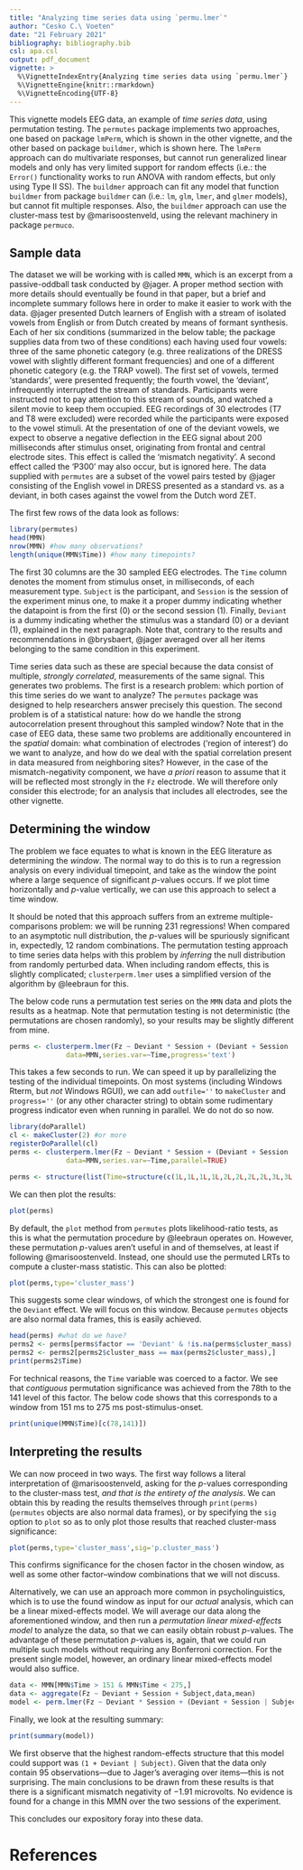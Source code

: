 ```yaml
---
title: "Analyzing time series data using `permu.lmer`"
author: "Cesko C.\ Voeten"
date: "21 February 2021"
bibliography: bibliography.bib
csl: apa.csl
output: pdf_document
vignette: >
  %\VignetteIndexEntry{Analyzing time series data using `permu.lmer`}
  %\VignetteEngine{knitr::rmarkdown}
  %\VignetteEncoding{UTF-8}
---
```


This vignette models EEG data, an example of _time series data_, using permutation testing. The `permutes` package implements two approaches, one based on package `lmPerm`, which is shown in the other vignette, and the other based on package `buildmer`, which is shown here. The `lmPerm` approach can do multivariate responses, but cannot run generalized linear models and only has very limited support for random effects (i.e.:\ the `Error()` functionality works to run ANOVA with random effects, but only using Type II SS). The `buildmer` approach can fit any model that function `buildmer` from package `buildmer` can (i.e.:\ `lm`, `glm`, `lmer`, and `glmer` models), but cannot fit multiple responses. Also, the `buildmer` approach can use the cluster-mass test by @marisoostenveld, using the relevant machinery in package `permuco`.

## Sample data

The dataset we will be working with is called `MMN`, which is an excerpt from a passive-oddball task conducted by @jager. A proper method section with more details should eventually be found in that paper, but a brief and incomplete summary follows here in order to make it easier to work with the data. @jager presented Dutch learners of English with a stream of isolated vowels from English or from Dutch created by means of formant synthesis. Each of her six conditions (summarized in the below table; the package supplies data from two of these conditions) each having used four vowels: three of the same phonetic category (e.g.\ three realizations of the DRESS vowel with slightly different formant frequencies) and one of a different phonetic category (e.g.\ the TRAP vowel). The first set of vowels, termed 'standards', were presented frequently; the fourth vowel, the 'deviant', infrequently interrupted the stream of standards. Participants were instructed not to pay attention to this stream of sounds, and watched a silent movie to keep them occupied. EEG recordings of 30 electrodes (T7 and T8 were excluded) were recorded while the participants were exposed to the vowel stimuli. At the presentation of one of the deviant vowels, we expect to observe a negative deflection in the EEG signal about 200 milliseconds after stimulus onset, originating from frontal and central electrode sites. This effect is called the 'mismatch negativity'. A second effect called the 'P300' may also occur, but is ignored here. The data supplied with `permutes` are a subset of the vowel pairs tested by @jager consisting of the English vowel in DRESS presented as a standard vs.\ as a deviant, in both cases against the vowel from the Dutch word ZET.

The first few rows of the data look as follows:

```r
library(permutes)
head(MMN)
nrow(MMN) #how many observations?
length(unique(MMN$Time)) #how many timepoints?
```

The first 30 columns are the 30 sampled EEG electrodes. The `Time` column denotes the moment from stimulus onset, in milliseconds, of each measurement type. `Subject` is the participant, and `Session` is the session of the experiment minus one, to make it a proper dummy indicating whether the datapoint is from the first (0) or the second session (1). Finally, `Deviant` is a dummy indicating whether the stimulus was a standard (0) or a deviant (1), explained in the next paragraph. Note that, contrary to the results and recommendations in @brysbaert, @jager averaged over all her items belonging to the same condition in this experiment.

Time series data such as these are special because the data consist of multiple, _strongly correlated_, measurements of the same signal. This generates two problems. The first is a research problem: which portion of this time series do we want to analyze? The `permutes` package was designed to help researchers answer precisely this question. The second problem is of a statistical nature: how do we handle the strong autocorrelation present throughout this sampled window? Note that in the case of EEG data, these same two problems are additionally encountered in the _spatial_ domain: what combination of electrodes ('region of interest') do we want to analyze, and how do we deal with the spatial correlation present in data measured from neighboring sites? However, in the case of the mismatch-negativity component, we have _a priori_ reason to assume that it will be reflected most strongly in the `Fz` electrode. We will therefore only consider this electrode; for an analysis that includes all electrodes, see the other vignette.

## Determining the window

The problem we face equates to what is known in the EEG literature as determining the _window_. The normal way to do this is to run a regression analysis on every individual timepoint, and take as the window the point where a large sequence of significant $p$-values occurs. If we plot time horizontally and $p$-value vertically, we can use this approach to select a time window.

It should be noted that this approach suffers from an extreme multiple-comparisons problem: we will be running 231 regressions! When compared to an asymptotic null distribution, the $p$-values will be spuriously significant in, expectedly, 12 random combinations. The permutation testing approach to time series data helps with this problem by _inferring_ the null distribution from randomly perturbed data. When including random effects, this is slightly complicated; `clusterperm.lmer` uses a simplified version of the algorithm by @leebraun for this.

The below code runs a permutation test series on the `MMN` data and plots the results as a heatmap. Note that permutation testing is not deterministic (the permutations are chosen randomly), so your results may be slightly different from mine.

```r
perms <- clusterperm.lmer(Fz ~ Deviant * Session + (Deviant + Session | Subject),
			  data=MMN,series.var=~Time,progress='text')
```

This takes a few seconds to run. We can speed it up by parallelizing the testing of the individual timepoints. On most systems (including Windows Rterm, but _not_ Windows RGUI), we can add `outfile=''` to `makeCluster` and `progress=''` (or any other character string) to obtain some rudimentary progress indicator even when running in parallel. We do not do so now.

```r
library(doParallel)
cl <- makeCluster(2) #or more
registerDoParallel(cl)
perms <- clusterperm.lmer(Fz ~ Deviant * Session + (Deviant + Session | Subject),
			  data=MMN,series.var=~Time,parallel=TRUE)
```
```r
perms <- structure(list(Time=structure(c(1L,1L,1L,1L,2L,2L,2L,2L,3L,3L,3L,3L,4L,4L,4L,4L,5L,5L,5L,5L,6L,6L,6L,6L,7L,7L,7L,7L,8L,8L,8L,8L,9L,9L,9L,9L,10L,10L,10L,10L,11L,11L,11L,11L,12L,12L,12L,12L,13L,13L,13L,13L,14L,14L,14L,14L,15L,15L,15L,15L,16L,16L,16L,16L,17L,17L,17L,17L,18L,18L,18L,18L,19L,19L,19L,19L,20L,20L,20L,20L,21L,21L,21L,21L,22L,22L,22L,22L,23L,23L,23L,23L,24L,24L,24L,24L,25L,25L,25L,25L,26L,26L,26L,26L,27L,27L,27L,27L,28L,28L,28L,28L,29L,29L,29L,29L,30L,30L,30L,30L,31L,31L,31L,31L,32L,32L,32L,32L,33L,33L,33L,33L,34L,34L,34L,34L,35L,35L,35L,35L,36L,36L,36L,36L,37L,37L,37L,37L,38L,38L,38L,38L,39L,39L,39L,39L,40L,40L,40L,40L,41L,41L,41L,41L,42L,42L,42L,42L,43L,43L,43L,43L,44L,44L,44L,44L,45L,45L,45L,45L,46L,46L,46L,46L,47L,47L,47L,47L,48L,48L,48L,48L,49L,49L,49L,49L,50L,50L,50L,50L,51L,51L,51L,51L,52L,52L,52L,52L,53L,53L,53L,53L,54L,54L,54L,54L,55L,55L,55L,55L,56L,56L,56L,56L,57L,57L,57L,57L,58L,58L,58L,58L,59L,59L,59L,59L,60L,60L,60L,60L,61L,61L,61L,61L,62L,62L,62L,62L,63L,63L,63L,63L,64L,64L,64L,64L,65L,65L,65L,65L,66L,66L,66L,66L,67L,67L,67L,67L,68L,68L,68L,68L,69L,69L,69L,69L,70L,70L,70L,70L,71L,71L,71L,71L,72L,72L,72L,72L,73L,73L,73L,73L,74L,74L,74L,74L,75L,75L,75L,75L,76L,76L,76L,76L,77L,77L,77L,77L,78L,78L,78L,78L,79L,79L,79L,79L,80L,80L,80L,80L,81L,81L,81L,81L,82L,82L,82L,82L,83L,83L,83L,83L,84L,84L,84L,84L,85L,85L,85L,85L,86L,86L,86L,86L,87L,87L,87L,87L,88L,88L,88L,88L,89L,89L,89L,89L,90L,90L,90L,90L,91L,91L,91L,91L,92L,92L,92L,92L,93L,93L,93L,93L,94L,94L,94L,94L,95L,95L,95L,95L,96L,96L,96L,96L,97L,97L,97L,97L,98L,98L,98L,98L,99L,99L,99L,99L,100L,100L,100L,100L,101L,101L,101L,101L,102L,102L,102L,102L,103L,103L,103L,103L,104L,104L,104L,104L,105L,105L,105L,105L,106L,106L,106L,106L,107L,107L,107L,107L,108L,108L,108L,108L,109L,109L,109L,109L,110L,110L,110L,110L,111L,111L,111L,111L,112L,112L,112L,112L,113L,113L,113L,113L,114L,114L,114L,114L,115L,115L,115L,115L,116L,116L,116L,116L,117L,117L,117L,117L,118L,118L,118L,118L,119L,119L,119L,119L,120L,120L,120L,120L,121L,121L,121L,121L,122L,122L,122L,122L,123L,123L,123L,123L,124L,124L,124L,124L,125L,125L,125L,125L,126L,126L,126L,126L,127L,127L,127L,127L,128L,128L,128L,128L,129L,129L,129L,129L,130L,130L,130L,130L,131L,131L,131L,131L,132L,132L,132L,132L,133L,133L,133L,133L,134L,134L,134L,134L,135L,135L,135L,135L,136L,136L,136L,136L,137L,137L,137L,137L,138L,138L,138L,138L,139L,139L,139L,139L,140L,140L,140L,140L,141L,141L,141L,141L,142L,142L,142L,142L,143L,143L,143L,143L,144L,144L,144L,144L,145L,145L,145L,145L,146L,146L,146L,146L,147L,147L,147L,147L,148L,148L,148L,148L,149L,149L,149L,149L,150L,150L,150L,150L,151L,151L,151L,151L,152L,152L,152L,152L,153L,153L,153L,153L,154L,154L,154L,154L,155L,155L,155L,155L,156L,156L,156L,156L,157L,157L,157L,157L,158L,158L,158L,158L,159L,159L,159L,159L,160L,160L,160L,160L,161L,161L,161L,161L,162L,162L,162L,162L,163L,163L,163L,163L,164L,164L,164L,164L,165L,165L,165L,165L,166L,166L,166L,166L,167L,167L,167L,167L,168L,168L,168L,168L,169L,169L,169L,169L,170L,170L,170L,170L,171L,171L,171L,171L,172L,172L,172L,172L,173L,173L,173L,173L,174L,174L,174L,174L,175L,175L,175L,175L,176L,176L,176L,176L,177L,177L,177L,177L,178L,178L,178L,178L,179L,179L,179L,179L,180L,180L,180L,180L,181L,181L,181L,181L,182L,182L,182L,182L,183L,183L,183L,183L,184L,184L,184L,184L,185L,185L,185L,185L,186L,186L,186L,186L,187L,187L,187L,187L,188L,188L,188L,188L,189L,189L,189L,189L,190L,190L,190L,190L,191L,191L,191L,191L,192L,192L,192L,192L,193L,193L,193L,193L,194L,194L,194L,194L,195L,195L,195L,195L,196L,196L,196L,196L,197L,197L,197L,197L,198L,198L,198L,198L,199L,199L,199L,199L,200L,200L,200L,200L,201L,201L,201L,201L,202L,202L,202L,202L,203L,203L,203L,203L,204L,204L,204L,204L,205L,205L,205L,205L,206L,206L,206L,206L,207L,207L,207L,207L,208L,208L,208L,208L,209L,209L,209L,209L,210L,210L,210L,210L,211L,211L,211L,211L,212L,212L,212L,212L,213L,213L,213L,213L,214L,214L,214L,214L,215L,215L,215L,215L,216L,216L,216L,216L,217L,217L,217L,217L,218L,218L,218L,218L,219L,219L,219L,219L,220L,220L,220L,220L,221L,221L,221L,221L,222L,222L,222L,222L,223L,223L,223L,223L,224L,224L,224L,224L,225L,225L,225L,225L,226L,226L,226L,226L,227L,227L,227L,227L,228L,228L,228L,228L,229L,229L,229L,229L,230L,230L,230L,230L,231L,231L,231L,231L),.Label=c("1","2","3","4","5","6","7","8","9","10","11","12","13","14","15","16","17","18","19","20","21","22","23","24","25","26","27","28","29","30","31","32","33","34","35","36","37","38","39","40","41","42","43","44","45","46","47","48","49","50","51","52","53","54","55","56","57","58","59","60","61","62","63","64","65","66","67","68","69","70","71","72","73","74","75","76","77","78","79","80","81","82","83","84","85","86","87","88","89","90","91","92","93","94","95","96","97","98","99","100","101","102","103","104","105","106","107","108","109","110","111","112","113","114","115","116","117","118","119","120","121","122","123","124","125","126","127","128","129","130","131","132","133","134","135","136","137","138","139","140","141","142","143","144","145","146","147","148","149","150","151","152","153","154","155","156","157","158","159","160","161","162","163","164","165","166","167","168","169","170","171","172","173","174","175","176","177","178","179","180","181","182","183","184","185","186","187","188","189","190","191","192","193","194","195","196","197","198","199","200","201","202","203","204","205","206","207","208","209","210","211","212","213","214","215","216","217","218","219","220","221","222","223","224","225","226","227","228","229","230","231"),class="factor"),measure=c("Fz","Fz","Fz","Fz","Fz","Fz","Fz","Fz","Fz","Fz","Fz","Fz","Fz","Fz","Fz","Fz","Fz","Fz","Fz","Fz","Fz","Fz","Fz","Fz","Fz","Fz","Fz","Fz","Fz","Fz","Fz","Fz","Fz","Fz","Fz","Fz","Fz","Fz","Fz","Fz","Fz","Fz","Fz","Fz","Fz","Fz","Fz","Fz","Fz","Fz","Fz","Fz","Fz","Fz","Fz","Fz","Fz","Fz","Fz","Fz","Fz","Fz","Fz","Fz","Fz","Fz","Fz","Fz","Fz","Fz","Fz","Fz","Fz","Fz","Fz","Fz","Fz","Fz","Fz","Fz","Fz","Fz","Fz","Fz","Fz","Fz","Fz","Fz","Fz","Fz","Fz","Fz","Fz","Fz","Fz","Fz","Fz","Fz","Fz","Fz","Fz","Fz","Fz","Fz","Fz","Fz","Fz","Fz","Fz","Fz","Fz","Fz","Fz","Fz","Fz","Fz","Fz","Fz","Fz","Fz","Fz","Fz","Fz","Fz","Fz","Fz","Fz","Fz","Fz","Fz","Fz","Fz","Fz","Fz","Fz","Fz","Fz","Fz","Fz","Fz","Fz","Fz","Fz","Fz","Fz","Fz","Fz","Fz","Fz","Fz","Fz","Fz","Fz","Fz","Fz","Fz","Fz","Fz","Fz","Fz","Fz","Fz","Fz","Fz","Fz","Fz","Fz","Fz","Fz","Fz","Fz","Fz","Fz","Fz","Fz","Fz","Fz","Fz","Fz","Fz","Fz","Fz","Fz","Fz","Fz","Fz","Fz","Fz","Fz","Fz","Fz","Fz","Fz","Fz","Fz","Fz","Fz","Fz","Fz","Fz","Fz","Fz","Fz","Fz","Fz","Fz","Fz","Fz","Fz","Fz","Fz","Fz","Fz","Fz","Fz","Fz","Fz","Fz","Fz","Fz","Fz","Fz","Fz","Fz","Fz","Fz","Fz","Fz","Fz","Fz","Fz","Fz","Fz","Fz","Fz","Fz","Fz","Fz","Fz","Fz","Fz","Fz","Fz","Fz","Fz","Fz","Fz","Fz","Fz","Fz","Fz","Fz","Fz","Fz","Fz","Fz","Fz","Fz","Fz","Fz","Fz","Fz","Fz","Fz","Fz","Fz","Fz","Fz","Fz","Fz","Fz","Fz","Fz","Fz","Fz","Fz","Fz","Fz","Fz","Fz","Fz","Fz","Fz","Fz","Fz","Fz","Fz","Fz","Fz","Fz","Fz","Fz","Fz","Fz","Fz","Fz","Fz","Fz","Fz","Fz","Fz","Fz","Fz","Fz","Fz","Fz","Fz","Fz","Fz","Fz","Fz","Fz","Fz","Fz","Fz","Fz","Fz","Fz","Fz","Fz","Fz","Fz","Fz","Fz","Fz","Fz","Fz","Fz","Fz","Fz","Fz","Fz","Fz","Fz","Fz","Fz","Fz","Fz","Fz","Fz","Fz","Fz","Fz","Fz","Fz","Fz","Fz","Fz","Fz","Fz","Fz","Fz","Fz","Fz","Fz","Fz","Fz","Fz","Fz","Fz","Fz","Fz","Fz","Fz","Fz","Fz","Fz","Fz","Fz","Fz","Fz","Fz","Fz","Fz","Fz","Fz","Fz","Fz","Fz","Fz","Fz","Fz","Fz","Fz","Fz","Fz","Fz","Fz","Fz","Fz","Fz","Fz","Fz","Fz","Fz","Fz","Fz","Fz","Fz","Fz","Fz","Fz","Fz","Fz","Fz","Fz","Fz","Fz","Fz","Fz","Fz","Fz","Fz","Fz","Fz","Fz","Fz","Fz","Fz","Fz","Fz","Fz","Fz","Fz","Fz","Fz","Fz","Fz","Fz","Fz","Fz","Fz","Fz","Fz","Fz","Fz","Fz","Fz","Fz","Fz","Fz","Fz","Fz","Fz","Fz","Fz","Fz","Fz","Fz","Fz","Fz","Fz","Fz","Fz","Fz","Fz","Fz","Fz","Fz","Fz","Fz","Fz","Fz","Fz","Fz","Fz","Fz","Fz","Fz","Fz","Fz","Fz","Fz","Fz","Fz","Fz","Fz","Fz","Fz","Fz","Fz","Fz","Fz","Fz","Fz","Fz","Fz","Fz","Fz","Fz","Fz","Fz","Fz","Fz","Fz","Fz","Fz","Fz","Fz","Fz","Fz","Fz","Fz","Fz","Fz","Fz","Fz","Fz","Fz","Fz","Fz","Fz","Fz","Fz","Fz","Fz","Fz","Fz","Fz","Fz","Fz","Fz","Fz","Fz","Fz","Fz","Fz","Fz","Fz","Fz","Fz","Fz","Fz","Fz","Fz","Fz","Fz","Fz","Fz","Fz","Fz","Fz","Fz","Fz","Fz","Fz","Fz","Fz","Fz","Fz","Fz","Fz","Fz","Fz","Fz","Fz","Fz","Fz","Fz","Fz","Fz","Fz","Fz","Fz","Fz","Fz","Fz","Fz","Fz","Fz","Fz","Fz","Fz","Fz","Fz","Fz","Fz","Fz","Fz","Fz","Fz","Fz","Fz","Fz","Fz","Fz","Fz","Fz","Fz","Fz","Fz","Fz","Fz","Fz","Fz","Fz","Fz","Fz","Fz","Fz","Fz","Fz","Fz","Fz","Fz","Fz","Fz","Fz","Fz","Fz","Fz","Fz","Fz","Fz","Fz","Fz","Fz","Fz","Fz","Fz","Fz","Fz","Fz","Fz","Fz","Fz","Fz","Fz","Fz","Fz","Fz","Fz","Fz","Fz","Fz","Fz","Fz","Fz","Fz","Fz","Fz","Fz","Fz","Fz","Fz","Fz","Fz","Fz","Fz","Fz","Fz","Fz","Fz","Fz","Fz","Fz","Fz","Fz","Fz","Fz","Fz","Fz","Fz","Fz","Fz","Fz","Fz","Fz","Fz","Fz","Fz","Fz","Fz","Fz","Fz","Fz","Fz","Fz","Fz","Fz","Fz","Fz","Fz","Fz","Fz","Fz","Fz","Fz","Fz","Fz","Fz","Fz","Fz","Fz","Fz","Fz","Fz","Fz","Fz","Fz","Fz","Fz","Fz","Fz","Fz","Fz","Fz","Fz","Fz","Fz","Fz","Fz","Fz","Fz","Fz","Fz","Fz","Fz","Fz","Fz","Fz","Fz","Fz","Fz","Fz","Fz","Fz","Fz","Fz","Fz","Fz","Fz","Fz","Fz","Fz","Fz","Fz","Fz","Fz","Fz","Fz","Fz","Fz","Fz","Fz","Fz","Fz","Fz","Fz","Fz","Fz","Fz","Fz","Fz","Fz","Fz","Fz","Fz","Fz","Fz","Fz","Fz","Fz","Fz","Fz","Fz","Fz","Fz","Fz","Fz","Fz","Fz","Fz","Fz","Fz","Fz","Fz","Fz","Fz","Fz","Fz","Fz","Fz","Fz","Fz","Fz","Fz","Fz","Fz","Fz","Fz","Fz","Fz","Fz","Fz","Fz","Fz","Fz","Fz","Fz","Fz","Fz","Fz","Fz","Fz","Fz","Fz","Fz","Fz","Fz","Fz","Fz","Fz","Fz","Fz","Fz","Fz","Fz","Fz","Fz","Fz","Fz","Fz","Fz","Fz","Fz","Fz","Fz","Fz","Fz","Fz","Fz","Fz","Fz","Fz","Fz","Fz","Fz","Fz","Fz","Fz","Fz","Fz","Fz","Fz","Fz","Fz","Fz","Fz","Fz","Fz","Fz","Fz","Fz","Fz","Fz","Fz","Fz","Fz","Fz","Fz","Fz","Fz","Fz","Fz","Fz","Fz","Fz","Fz","Fz","Fz","Fz","Fz","Fz","Fz","Fz","Fz","Fz","Fz","Fz","Fz","Fz","Fz","Fz","Fz","Fz","Fz","Fz","Fz","Fz","Fz","Fz","Fz","Fz","Fz","Fz","Fz","Fz","Fz","Fz","Fz","Fz","Fz","Fz","Fz","Fz","Fz","Fz","Fz","Fz","Fz","Fz","Fz","Fz","Fz","Fz","Fz","Fz","Fz","Fz","Fz","Fz","Fz","Fz"),factor=c("1","Deviant","Session","Deviant:Session","1","Deviant","Session","Deviant:Session","1","Deviant","Session","Deviant:Session","1","Deviant","Session","Deviant:Session","1","Deviant","Session","Deviant:Session","1","Deviant","Session","Deviant:Session","1","Deviant","Session","Deviant:Session","1","Deviant","Session","Deviant:Session","1","Deviant","Session","Deviant:Session","1","Deviant","Session","Deviant:Session","1","Deviant","Session","Deviant:Session","1","Deviant","Session","Deviant:Session","1","Deviant","Session","Deviant:Session","1","Deviant","Session","Deviant:Session","1","Deviant","Session","Deviant:Session","1","Deviant","Session","Deviant:Session","1","Deviant","Session","Deviant:Session","1","Deviant","Session","Deviant:Session","1","Deviant","Session","Deviant:Session","1","Deviant","Session","Deviant:Session","1","Deviant","Session","Deviant:Session","1","Deviant","Session","Deviant:Session","1","Deviant","Session","Deviant:Session","1","Deviant","Session","Deviant:Session","1","Deviant","Session","Deviant:Session","1","Deviant","Session","Deviant:Session","1","Deviant","Session","Deviant:Session","1","Deviant","Session","Deviant:Session","1","Deviant","Session","Deviant:Session","1","Deviant","Session","Deviant:Session","1","Deviant","Session","Deviant:Session","1","Deviant","Session","Deviant:Session","1","Deviant","Session","Deviant:Session","1","Deviant","Session","Deviant:Session","1","Deviant","Session","Deviant:Session","1","Deviant","Session","Deviant:Session","1","Deviant","Session","Deviant:Session","1","Deviant","Session","Deviant:Session","1","Deviant","Session","Deviant:Session","1","Deviant","Session","Deviant:Session","1","Deviant","Session","Deviant:Session","1","Deviant","Session","Deviant:Session","1","Deviant","Session","Deviant:Session","1","Deviant","Session","Deviant:Session","1","Deviant","Session","Deviant:Session","1","Deviant","Session","Deviant:Session","1","Deviant","Session","Deviant:Session","1","Deviant","Session","Deviant:Session","1","Deviant","Session","Deviant:Session","1","Deviant","Session","Deviant:Session","1","Deviant","Session","Deviant:Session","1","Deviant","Session","Deviant:Session","1","Deviant","Session","Deviant:Session","1","Deviant","Session","Deviant:Session","1","Deviant","Session","Deviant:Session","1","Deviant","Session","Deviant:Session","1","Deviant","Session","Deviant:Session","1","Deviant","Session","Deviant:Session","1","Deviant","Session","Deviant:Session","1","Deviant","Session","Deviant:Session","1","Deviant","Session","Deviant:Session","1","Deviant","Session","Deviant:Session","1","Deviant","Session","Deviant:Session","1","Deviant","Session","Deviant:Session","1","Deviant","Session","Deviant:Session","1","Deviant","Session","Deviant:Session","1","Deviant","Session","Deviant:Session","1","Deviant","Session","Deviant:Session","1","Deviant","Session","Deviant:Session","1","Deviant","Session","Deviant:Session","1","Deviant","Session","Deviant:Session","1","Deviant","Session","Deviant:Session","1","Deviant","Session","Deviant:Session","1","Deviant","Session","Deviant:Session","1","Deviant","Session","Deviant:Session","1","Deviant","Session","Deviant:Session","1","Deviant","Session","Deviant:Session","1","Deviant","Session","Deviant:Session","1","Deviant","Session","Deviant:Session","1","Deviant","Session","Deviant:Session","1","Deviant","Session","Deviant:Session","1","Deviant","Session","Deviant:Session","1","Deviant","Session","Deviant:Session","1","Deviant","Session","Deviant:Session","1","Deviant","Session","Deviant:Session","1","Deviant","Session","Deviant:Session","1","Deviant","Session","Deviant:Session","1","Deviant","Session","Deviant:Session","1","Deviant","Session","Deviant:Session","1","Deviant","Session","Deviant:Session","1","Deviant","Session","Deviant:Session","1","Deviant","Session","Deviant:Session","1","Deviant","Session","Deviant:Session","1","Deviant","Session","Deviant:Session","1","Deviant","Session","Deviant:Session","1","Deviant","Session","Deviant:Session","1","Deviant","Session","Deviant:Session","1","Deviant","Session","Deviant:Session","1","Deviant","Session","Deviant:Session","1","Deviant","Session","Deviant:Session","1","Deviant","Session","Deviant:Session","1","Deviant","Session","Deviant:Session","1","Deviant","Session","Deviant:Session","1","Deviant","Session","Deviant:Session","1","Deviant","Session","Deviant:Session","1","Deviant","Session","Deviant:Session","1","Deviant","Session","Deviant:Session","1","Deviant","Session","Deviant:Session","1","Deviant","Session","Deviant:Session","1","Deviant","Session","Deviant:Session","1","Deviant","Session","Deviant:Session","1","Deviant","Session","Deviant:Session","1","Deviant","Session","Deviant:Session","1","Deviant","Session","Deviant:Session","1","Deviant","Session","Deviant:Session","1","Deviant","Session","Deviant:Session","1","Deviant","Session","Deviant:Session","1","Deviant","Session","Deviant:Session","1","Deviant","Session","Deviant:Session","1","Deviant","Session","Deviant:Session","1","Deviant","Session","Deviant:Session","1","Deviant","Session","Deviant:Session","1","Deviant","Session","Deviant:Session","1","Deviant","Session","Deviant:Session","1","Deviant","Session","Deviant:Session","1","Deviant","Session","Deviant:Session","1","Deviant","Session","Deviant:Session","1","Deviant","Session","Deviant:Session","1","Deviant","Session","Deviant:Session","1","Deviant","Session","Deviant:Session","1","Deviant","Session","Deviant:Session","1","Deviant","Session","Deviant:Session","1","Deviant","Session","Deviant:Session","1","Deviant","Session","Deviant:Session","1","Deviant","Session","Deviant:Session","1","Deviant","Session","Deviant:Session","1","Deviant","Session","Deviant:Session","1","Deviant","Session","Deviant:Session","1","Deviant","Session","Deviant:Session","1","Deviant","Session","Deviant:Session","1","Deviant","Session","Deviant:Session","1","Deviant","Session","Deviant:Session","1","Deviant","Session","Deviant:Session","1","Deviant","Session","Deviant:Session","1","Deviant","Session","Deviant:Session","1","Deviant","Session","Deviant:Session","1","Deviant","Session","Deviant:Session","1","Deviant","Session","Deviant:Session","1","Deviant","Session","Deviant:Session","1","Deviant","Session","Deviant:Session","1","Deviant","Session","Deviant:Session","1","Deviant","Session","Deviant:Session","1","Deviant","Session","Deviant:Session","1","Deviant","Session","Deviant:Session","1","Deviant","Session","Deviant:Session","1","Deviant","Session","Deviant:Session","1","Deviant","Session","Deviant:Session","1","Deviant","Session","Deviant:Session","1","Deviant","Session","Deviant:Session","1","Deviant","Session","Deviant:Session","1","Deviant","Session","Deviant:Session","1","Deviant","Session","Deviant:Session","1","Deviant","Session","Deviant:Session","1","Deviant","Session","Deviant:Session","1","Deviant","Session","Deviant:Session","1","Deviant","Session","Deviant:Session","1","Deviant","Session","Deviant:Session","1","Deviant","Session","Deviant:Session","1","Deviant","Session","Deviant:Session","1","Deviant","Session","Deviant:Session","1","Deviant","Session","Deviant:Session","1","Deviant","Session","Deviant:Session","1","Deviant","Session","Deviant:Session","1","Deviant","Session","Deviant:Session","1","Deviant","Session","Deviant:Session","1","Deviant","Session","Deviant:Session","1","Deviant","Session","Deviant:Session","1","Deviant","Session","Deviant:Session","1","Deviant","Session","Deviant:Session","1","Deviant","Session","Deviant:Session","1","Deviant","Session","Deviant:Session","1","Deviant","Session","Deviant:Session","1","Deviant","Session","Deviant:Session","1","Deviant","Session","Deviant:Session","1","Deviant","Session","Deviant:Session","1","Deviant","Session","Deviant:Session","1","Deviant","Session","Deviant:Session","1","Deviant","Session","Deviant:Session","1","Deviant","Session","Deviant:Session","1","Deviant","Session","Deviant:Session","1","Deviant","Session","Deviant:Session","1","Deviant","Session","Deviant:Session","1","Deviant","Session","Deviant:Session","1","Deviant","Session","Deviant:Session","1","Deviant","Session","Deviant:Session","1","Deviant","Session","Deviant:Session","1","Deviant","Session","Deviant:Session","1","Deviant","Session","Deviant:Session","1","Deviant","Session","Deviant:Session","1","Deviant","Session","Deviant:Session","1","Deviant","Session","Deviant:Session","1","Deviant","Session","Deviant:Session","1","Deviant","Session","Deviant:Session","1","Deviant","Session","Deviant:Session","1","Deviant","Session","Deviant:Session","1","Deviant","Session","Deviant:Session","1","Deviant","Session","Deviant:Session","1","Deviant","Session","Deviant:Session","1","Deviant","Session","Deviant:Session","1","Deviant","Session","Deviant:Session","1","Deviant","Session","Deviant:Session","1","Deviant","Session","Deviant:Session","1","Deviant","Session","Deviant:Session","1","Deviant","Session","Deviant:Session","1","Deviant","Session","Deviant:Session","1","Deviant","Session","Deviant:Session","1","Deviant","Session","Deviant:Session","1","Deviant","Session","Deviant:Session","1","Deviant","Session","Deviant:Session","1","Deviant","Session","Deviant:Session","1","Deviant","Session","Deviant:Session","1","Deviant","Session","Deviant:Session","1","Deviant","Session","Deviant:Session","1","Deviant","Session","Deviant:Session","1","Deviant","Session","Deviant:Session","1","Deviant","Session","Deviant:Session","1","Deviant","Session","Deviant:Session","1","Deviant","Session","Deviant:Session","1","Deviant","Session","Deviant:Session","1","Deviant","Session","Deviant:Session","1","Deviant","Session","Deviant:Session"),LRT=c(18.6356551611834,4.57765895510482,2.63426247785839,11.915262465985,19.9477710874251,5.84770380927239,5.69963857694393,6.40878727359279,19.7754757071215,4.73724344597622,2.36388667795609,10.4769526563096,20.1447331794157,4.6703520261018,2.23311207242898,10.0927650323285,20.4149300055515,4.41886289822185,2.12573348180069,9.81280557382462,20.6485016528187,4.02422485700885,2.05681735229047,9.5343169302979,22.6363478053762,4.66647840283952,5.24489147619386,4.55636069573598,20.9727093124708,3.21276912409473,2.03932866259299,8.74423954810266,20.9777051900331,2.98178188345378,2.07154210626618,8.25941935244072,20.8581948919767,2.96121343314752,2.10925403835404,7.83410368101272,20.6463965366415,3.19876530177652,2.12893593418579,7.57081082432251,20.3911397262723,3.70689930731561,2.10962440023997,7.50880692222336,20.139704882546,4.43411971103802,2.04768414197349,7.60565560387886,19.9493821623107,5.26057254460687,1.96833258519484,7.75447289948073,19.9046496258485,6.05640301036323,1.91326343034865,7.82748425877753,20.1063956233344,6.76864649871402,1.91552338747863,7.72673272285698,20.6291173412735,7.45049353702427,1.98744973710563,7.40785618858337,21.4798386969773,8.21920478771807,2.12325447745565,6.86397345448086,22.5743165542179,9.17719416441088,2.30632247736116,6.10849200245087,23.7032472062468,10.3088443628935,2.50839636676244,5.18670163693326,24.5095430167806,11.4313119506579,2.68065663298279,4.22949951509639,24.6190991307798,12.2192830856241,2.77112470867166,3.43230147228684,23.8758457622831,12.3582849811334,2.75476750997046,2.95552475458192,22.4058841804008,11.6901416880776,2.63655222145303,2.85165352865999,20.4314681697759,10.2552341653152,2.42234844808843,3.07748881719289,18.209422928937,8.32468850346845,2.12600208152145,3.52168060950396,16.0792889608462,6.32604142632022,1.79203571472016,4.03900250207579,14.3445572474503,4.60704104994983,1.4674593664098,4.51684596481181,13.1416168730474,3.29805994091265,1.17190369448554,4.92170813115632,12.447297877047,2.37580372531471,0.899095889076136,5.29357836967762,12.1701858295794,1.75904995510297,0.644469437340831,5.69871266549012,12.2105268420926,1.37048148834219,0.415709209123293,6.19427227792482,12.5005856016218,1.1537529690533,0.228125450313257,6.80580181709479,13.0117156503863,1.07006761262164,0.0940517466445385,7.51231188728383,13.7365146147123,1.08959223397892,0.0189049477377807,8.25116069294393,14.6733336167954,1.18389428702716,0.000534691563586875,8.95233297287609,15.8482547740695,1.31918969000316,0.0273555540267694,9.5645322316937,17.3566435946619,1.44744296988051,0.0749261395787926,10.0462358417815,19.3719734260013,1.49635423726744,0.103616564586218,10.3087011962739,22.1062662538328,1.39521529296366,0.0729852749080351,10.202644710573,25.7243457102009,1.13911731143475,0.00555903073427544,9.62418002380281,30.2127375721486,0.8125122012205,0.0855267256169441,8.63509501528904,36.6326935592822,0.539312611432479,0.595264048486854,8.09024290754309,42.6981989477538,0.321182120143988,2.16826236770424,7.00718471557633,48.303063681176,0.166493515148943,5.22008088639507,5.86136676592997,53.187619986803,0.0672043074817452,9.77405052510255,4.69954448598412,63.9873889681294,0.0179353250117629,15.1195154111197,4.26336349429613,61.6177703057422,0.000155597911543737,20.8216159798826,2.81989983164095,65.8820212020323,0.00239378547558999,25.7371790685534,2.24990882661689,80.9580539785118,0.00150360533930893,29.8398908932891,2.69098744959794,73.4934747064672,0.00427337766890901,30.8550058021632,1.83381516456782,75.4386248154821,0.0536750493805584,30.3589681535077,1.91261058560343,75.4899241879022,0.179317864639188,28.2976392703134,2.07943681061101,73.7013841016337,0.361208505983655,25.4473696426651,2.23196250331796,70.5510771703679,0.549929204287025,22.4586240205826,2.30339237259943,66.8393031127658,0.712384973333315,19.7308593468575,2.2872079930853,63.477581911011,0.847612202492996,17.4636272042347,2.21970230307295,61.2667317719536,0.983181321526274,15.7557519188451,2.15215709189255,60.716522516867,1.16415882022909,14.643480185345,2.12674465772358,61.8977996289026,1.45035667272236,14.0775240858039,2.1673774090853,64.423855860885,1.91205028327431,13.9217997436719,2.27676991048162,67.6379461305177,2.62018547762551,14.0294386755598,2.4365285707882,70.9505027677033,3.63870690927905,14.3512178864838,2.62298319719298,74.0929857702538,5.01137341102623,14.9823687219159,2.82055757728511,77.1008883589869,6.73400892500018,16.0944218607089,3.01842788576766,80.1785876173863,8.6647756953443,17.8484657305743,3.17126300106651,83.4382715083057,10.4445159311686,20.2858108107102,3.17256865052491,86.5852864152431,11.4836996198294,23.2031137504559,2.87262533278209,98.6893670653836,14.0253786081228,29.8713024521318,2.44638393111893,107.892011890539,13.9059749996634,38.5017988159144,1.50374246969335,106.928884077447,10.1209959758666,41.6898322397728,0.596703057182907,93.6583560158831,4.99770229675823,37.6848557350897,0.121052443915204,75.6453726874851,1.61162959622041,31.4778820204369,0.00299765950529718,63.9398296009584,0.216050226821835,28.2178041436294,0.0101422256380488,58.41166012249,0.0766722478760471,28.7623454840926,0.000506435278964545,52.4236611343996,0.966966553821464,27.8725513395421,0.0169678625926508,49.2873708247122,2.74704817835391,28.3974415659067,0.170242258471717,43.221970245707,4.3065726113079,25.2735535787291,0.348379835108631,42.5445768924235,6.87007784915727,25.7223859898378,0.914011160427663,42.191414140899,9.918177787513,25.5609076415407,1.7982251807336,41.8847295741258,13.5082950926041,24.7418434918078,2.90199987726106,41.5341422808874,17.718040190815,23.4674818114278,3.99847296349702,41.1405048472908,22.5494578786022,22.0115318064597,4.82874273462392,44.173112020142,27.914706594063,20.6046567061991,5.21099105899413,51.5795124947659,41.0718522743869,23.878872896668,6.51813293432173,56.9142973585081,52.7974365830112,25.5409358721607,6.08160796564312,63.2252850333236,66.5738856465731,27.7418280441054,5.2147530381279,69.8385205828882,81.2836070105702,29.8868138147374,4.12581721138099,75.7043334424876,95.1496432880639,31.2874955982816,3.05544564555629,79.7038841197355,106.312827208698,31.4285517061883,2.16848683490281,81.3517302848215,113.982177302095,30.3740976288651,1.50827430143232,57.5088983352887,78.415376454278,18.8196344364953,1.07765482739785,56.815150438803,80.618090565071,18.0618104744896,0.857975327381212,55.9513407907228,82.5943059201353,17.5745423209629,0.728968011940651,61.0080923612515,93.9682295255818,19.5293685935925,0.934042912698658,60.8531298345059,97.1007481013065,19.9898532876504,1.02823264516769,60.7610344642021,99.9508600520525,20.4082505641466,1.28907349720305,61.2346012245324,103.39501654769,20.9073245420192,1.71588214551645,62.5421397920273,107.953816908774,21.5546914884903,2.29165537465417,64.5502107936947,113.313353614843,22.2565331396517,2.95450784269514,86.2457613742826,161.363689179849,34.3951528861409,4.54744582080406,68.8408290279435,122.726223913963,23.1616719007981,3.88114610681328,70.4534349723133,125.975609242194,23.3941834191237,3.79604738830642,89.8712802716771,167.030262120445,34.2104005693085,4.81235441832169,72.177939279652,130.730535341403,24.0177676292929,2.56054499922021,72.1788777098945,132.098090672792,24.3489498131875,1.77821012192908,71.5996800551423,132.329899801532,24.5037452765027,1.13428177383514,70.4429261384284,131.07017524567,24.257947998289,0.690256565654465,68.6556079550251,128.166313510393,23.3974849632871,0.423368868335672,66.1761410326544,123.80480029631,21.8650862572716,0.279901023819207,63.0041364356498,118.443492795913,19.8373790794289,0.207129361399723,59.2103759043417,112.546111611706,17.6091151812589,0.167771813885338,54.9564065649655,106.512048099757,15.4853558659798,0.140159232935673,50.5029047331413,100.781288580292,13.7071466533994,0.116560909347072,45.2281794463443,93.3538168268589,12.4221164090204,0.387809178467705,42.1832229351966,92.3874745194323,11.6222799443942,0.0804583128840477,38.5388194625613,90.1748683780174,11.2284779178981,0.0621238095905028,44.0977700696749,113.932301637655,15.5019184250806,0.333505449607117,31.5486934188586,87.6015168012285,10.8019578410198,0.0199433156519717,28.6008232708392,86.5285133008114,10.7313283114962,0.0487063088235118,24.9929538028773,85.3376663761795,10.3279524065721,0.0183360710866509,21.2561882514444,83.5020382463229,9.83878796405168,0.0019001879192615,17.6340320782828,81.5096002573772,9.43414754556369,0.0024898832577378,14.3062724677372,79.7670220685953,9.21946721722242,0.0209309366720163,11.3536890282204,78.3685036445203,9.21624317883595,0.057823869082938,8.79165664326763,77.0374945113068,9.36537120395008,0.109407288870784,6.61963903633205,75.3297947219821,9.55754428051421,0.163758804369763,4.83152154125293,72.8976842371893,9.67031233309888,0.211575338182001,3.40933972847017,69.6155427413782,9.58744647587559,0.260476994955354,2.31828195521774,65.570692386498,9.23098721529601,0.334986928931528,1.50530067287775,60.9285485499474,8.5894080752995,0.462925188042789,0.907757649815096,55.7769015222709,7.71356504580746,0.657416163277276,0.472580757357036,50.146915243061,6.70115747950098,0.913047313494246,0.176738856066322,44.1474952390911,5.66832562445421,1.21650910695945,0.0229244673095081,37.9845137362289,4.71247810347933,1.54970932686933,0.0115952347948678,31.8517269941841,3.88378174643037,1.87230740618287,0.113603257642296,25.9008059987092,3.19190836772157,2.1188886398669,0.268557607146704,20.2512349055998,2.62255076930387,2.21592446814492,0.41691881544233,15.026227256106,2.14294163015057,2.1152345071273,0.538574436218028,10.3738699420028,1.71708303520967,1.82490680989218,0.660280326852444,6.45181064635148,1.32406593220901,1.41134283649365,0.832712432597305,3.38133694915837,0.964811172870498,0.961395844518904,1.10917035728261,1.24861767207312,0.653191660798029,0.550195731263898,1.53098048789275,0.141068323467266,0.404945796454626,0.233311792429902,2.11114950199732,0.144525251845891,0.226917955623662,0.0461025854383479,2.81286994649884,1.28248537629372,0.114070420011558,0.00291276602342805,10.4402435980797,6.56163472242866,0.00485022688110348,0.40153323888228,4.84456559433727,6.64696645519723,0.00120948784751818,0.517571884795188,5.50665780821254,10.2068002843583,4.10848664955665e-05,0.787948471868674,6.08804596909101,13.9039292861329,0.00156431377223498,1.01703072515352,6.7434369680434,17.6521268193393,0.00640372725462157,1.18505364856918,7.62667814242377,21.5305650046325,0.0192596415327557,1.30389350580401,8.77568039389308,25.5035273266014,0.0473186379800836,1.38371550109099,25.6022727383572,54.5198079610147,0.369623732299431,2.89216256665827,10.8714646412552,31.3853210440797,0.139579282352543,1.29631147940376,9.01526514011465,29.8159901183507,0.128531771883729,0.887617765849541,8.79104307297956,29.5095141210314,0.14523528232985,0.718205666152016,8.23960934293103,28.4082861272424,0.134827161892929,0.520651451279036,7.5247100297637,27.1097528884922,0.107353606055256,0.337535839335601,6.76486183573542,26.0392324713098,0.0765244090174519,0.195701028990527,6.03085722175047,25.3797492284213,0.0517502548945004,0.102878412048653,5.36449693811625,25.115787631137,0.0361625682494946,0.0527834989163125,4.79150248780076,25.1299449190336,0.0276033653573222,0.0319563755749641,4.33154436704228,25.3313550112875,0.0214264714665546,0.0280605997625685,3.98893240426531,25.7065334330546,0.0137699467258017,0.0347310375732377,3.74175578901833,26.2811915388388,0.00471803599020859,0.0504688969896279,3.54963823213103,27.0710953030944,7.82049420422481e-06,0.0783645216625359,3.36968537494084,28.0554792404182,0.00860290764279625,0.129026868121002,3.17071768800105,29.1317587267619,0.0366466156166325,0.219296809482159,2.94455943691133,30.1033194075878,0.0813535990636751,0.361545837879646,2.71217627686804,30.7433177001512,0.129792959950919,0.544416991500327,2.51202258467947,30.8941891247747,0.164914231211526,0.725939151200009,2.37479628308085,30.5016758440565,0.17551222646216,0.852041156243672,2.31040414140546,29.5763314515178,0.162249120196122,0.887811300935539,2.31290645212232,28.1588329827218,0.13672504838263,0.834388037762949,2.20639184860283,26.4527359749819,0.0825549180474354,0.908486568849071,3.76786287859056,30.3557512334296,0.165629152114491,1.43919102464531,2.57946564874243,21.2849177067973,0.12010771794138,0.411508477256177,2.70288167175397,18.2417885812254,0.165520367440422,0.253994536041489,2.82342779493399,15.0370065971555,0.253989271250134,0.115388202074087,2.92812557362106,11.9314924097204,0.39799591472098,0.0230917418037393,3.00594974912406,9.18024505993895,0.603323907424908,0.00193654742082572,3.05207569595018,6.94436794094412,0.86309964278297,0.0495584351303364,3.06734249542927,5.27346053606391,1.15687866675393,0.1264452318444,3.0517155713531,4.12537247114869,1.45616069137219,0.180498879551294,3.00262882444946,3.39304859922584,1.73360827584071,0.188884825390573,2.92617066300528,2.93816451739593,1.96919836723248,0.169447416035723,2.84231863819412,2.62126242164868,2.15353550973759,0.154161972368911,2.78131597834715,2.32038649666447,2.28046928534991,0.166374220095065,2.77677320829491,1.94899052590199,2.3408933513889,0.225642930198205,5.86290196891753,2.26442603658393,3.63726787778029,0.611060977617058,6.08939442803171,1.47756555230592,3.45629731043908,1.01694402622309,3.69361606649738,0.534236732757336,2.26126631019685,1.18252662849125,4.12288270637822,0.183134532074405,2.00825688925795,1.91001360689273,4.2404235704384,0.0176983001954341,1.5564338399526,2.53045095071127,4.67357849471364,0.0117972100893553,1.3407900157768,3.36235532278965,5.17713211581969,0.0875397869547783,1.18466930030019,4.07656771992106,5.64017590432985,0.184448211107167,1.09844358513686,4.57812850708484,6.11622031892375,0.282825516220441,1.07040021941731,4.8714005998828,6.71331504903821,0.410084783888976,1.08026245367813,5.04965648094935,8.38456560192361,0.690989205531082,1.27736002226311,5.95000972369439,12.0554421721982,1.30190104973502,1.48671500575335,7.19135666795131,9.81977376792128,1.6440155828069,1.02682179093097,5.92594239440245,10.3085434278046,2.40501276921714,0.741363006391737,5.6572487231083,10.5132782632698,3.34113813241601,0.445832343587881,5.28792536963334,10.4819972871721,4.54518870172558,0.229366759688389,5.07602937264227,10.4328925678445,6.20237624090669,0.105305964706815,5.18862433985549,10.0292765252229,8.32661711429898,0.0447503593174474,5.59378608911931,12.8904144810858,13.0844918160182,0.064487390383988,7.58349104603275,8.98075933803051,14.1935358876226,0.0136859782197689,7.78519777655163,8.79891328143839,17.8924272987448,0.0117993137114354,9.63738732406358,9.06273602755448,21.9493980079793,0.00979686073497987,11.8204015656021,9.82680437564301,26.1019773509371,0.00494069018651544,14.0538628862077,11.057632322821,29.9777308746371,0.000233062646316284,16.0375027228364,12.6524316094735,33.2346375856463,0.00351805990254661,17.5647785859457,14.4635210930733,35.7147516051145,0.0186354571061429,18.5858180368188,16.3248964179685,37.4817471406816,0.0386146901952884,19.1976920189243,18.0698328085132,38.7084580082578,0.0500704111661889,19.5502481549049,26.4661598629618,48.3580263043755,0.00177012185179137,25.1819437210851,27.0862197668266,40.094986886671,0.0296418933481846,19.9151403422088,27.7966985869585,40.2865546540232,0.0147221066744692,20.0234047515899,27.8601403684314,40.0019909519664,0.00662534165684292,20.0816085927387,27.2924808745253,39.1458445493878,0.00443244664995746,20.0449967455158,26.2761371884654,37.8205950061924,0.00655088157873251,19.87802711224,19.3499177254802,36.3904198983561,0.0146676407597965,19.6112030342442,18.7895337590508,35.3412676146384,0.032603864729424,19.3513429069467,18.7359800570573,35.0384683498484,0.0636270203716549,19.201534880422,19.2941827780407,35.5893957866921,0.109451919118101,19.1891363398527,20.4464461652864,36.8485385380669,0.170896337261695,19.2578420362504,22.0740043166641,38.5279802527117,0.250042266206947,19.312993964472,23.9979676309292,40.3218067038592,0.351765429907573,19.2807596999637),beta=c(1.11752222222222,-0.397995982501559,0.488999999999999,-1.18574003550372,1.11434814814815,-0.521707469226083,0.490244444444445,-0.757815792628073,1.11418148148148,-0.371799042921069,0.491111111111113,-1.09311031478572,1.12099259259259,-0.361675325363362,0.488125925925924,-1.07307380735998,1.13665925925926,-0.355363722882814,0.477974074074073,-1.06506985550096,1.16008888888889,-0.353159669196766,0.460444444444445,-1.06008663788753,1.18756296296296,-0.502452801700192,0.438851851851852,-0.639188870934535,1.21408148148148,-0.358613542843566,0.418688888888887,-1.03321057371264,1.23482592592593,-0.364137562684294,0.406096296296296,-1.01030225733212,1.24618148148148,-0.369513281384662,0.406918518518519,-0.988310080733768,1.24667777777778,-0.372528568467816,0.42464074074074,-0.97423050904592,1.23747037037037,-0.371279540873527,0.4583,-0.971286945809297,1.22237777777778,-0.365570030388997,0.501970370370368,-0.97735075817792,1.20656666666667,-0.357561804595899,0.546733333333335,-0.985096878233266,1.19402222222222,-0.350155232084629,0.583981481481483,-0.983399357674662,1.1856,-0.344711091164931,0.608533333333334,-0.961032863790329,1.17914074074074,-0.340438571799229,0.62000740740741,-0.911430124401427,1.17102962962963,-0.335483335803504,0.621896296296298,-0.834978639237695,1.15802222222222,-0.328679140162245,0.618988888888889,-0.738645462074289,1.13858518518519,-0.320415706993183,0.614748148148147,-0.634379800135137,1.11295555555556,-0.311921868063789,0.611133333333331,-0.537878226428457,1.08318888888889,-0.304846413922441,0.608466666666664,-0.464686534463127,1.05276666666667,-0.300713962954424,0.60565925925926,-0.426112761955501,1.0259,-0.300201327732899,0.600222222222221,-0.427125018133151,1.00627037037037,-0.302244956238269,0.588607407407407,-0.466601445382323,0.995903703703704,-0.304252770246404,0.567396296296297,-0.537363019742473,0.994622222222222,-0.303296166377107,0.534711111111111,-0.626222439273282,0.999996296296295,-0.296599050469918,0.491337037037038,-0.717142461948129,1.00851851851852,-0.281862191594748,0.440918518518519,-0.797513947950856,1.01673333333333,-0.257296093782362,0.389351851851854,-0.863416117807254,1.02252962962963,-0.222827237638423,0.342377777777778,-0.917939217694587,1.02508888888889,-0.180233244294141,0.304225925925926,-0.965628995188745,1.02475185185185,-0.132606913580738,0.277218518518522,-1.00738676693102,1.02262222222222,-0.0834193162274864,0.261596296296297,-1.03919713303592,1.02031851851852,-0.0361519497816221,0.255225925925924,-1.05499833336982,1.01941111111111,0.00580267787729279,0.253985185185186,-1.05078089987857,1.02166296296296,0.0391669651186459,0.253074074074076,-1.02650817657353,1.02991481481482,0.0606543119955767,0.248103703703703,-0.985541867052793,1.048,0.0665391709450985,0.235337037037039,-0.931879927950974,1.0791,0.0523070496018504,0.212811111111109,-0.868175771642708,1.12415555555556,0.0136630108394926,0.181907407407408,-0.796992783700695,1.18193703703703,-0.0514809154984593,0.14742592592593,-0.723170272687888,1.25012222222222,-0.129691939593552,0.114462962962962,-0.66659352578804,1.32561481481482,-0.240654371240034,0.0854851851851843,-0.599016666132422,1.40443703703704,-0.367751945054481,0.0601148148148142,-0.533716654679219,1.48204074074075,-0.499037263220486,0.037418518518515,-0.466920868308041,1.55459629629629,-0.565593966632074,0.0173666666666704,-0.399143039792586,1.61996666666667,-0.711321267592701,0.00170740740740724,-0.341379183117982,1.6781962962963,-0.771995854391991,-0.00645185185184968,-0.293336336132391,1.73177037037037,-0.723251385369302,-0.00439999999999792,-0.276363072257976,1.78575555555556,-0.808617146170502,0.00813333333333418,-0.249593267240241,1.84668518518518,-0.802685910338351,0.0288888888888891,-0.255483716084489,1.92055185185184,-0.794671455863658,0.0544666666666688,-0.274817209996473,2.01078518518519,-0.792774733967547,0.0819888888888858,-0.301952880522175,2.11710740740741,-0.800787914384248,0.109703703703702,-0.332537352196914,2.23551111111111,-0.817348158536467,0.137018518518519,-0.363465398819934,2.35915555555555,-0.83725089318636,0.163774074074074,-0.392152377253625,2.47933703703704,-0.854150181809886,0.190374074074071,-0.416544150593998,2.5869,-0.863224772261805,0.217903703703703,-0.43532913966986,2.67381111111112,-0.862366968129658,0.248366666666668,-0.448486445774726,2.73445185185185,-0.852092478042727,0.283800000000005,-0.457038828397501,2.76638518518518,-0.835404692618606,0.32496666666667,-0.461820463977021,2.77030000000001,-0.817313240756684,0.371099999999994,-0.463332989978373,2.7496037037037,-0.803539495600491,0.419848148148149,-0.461778506772679,2.70905185185185,-0.798253037752438,0.4672037037037,-0.456759057515919,2.65325555555555,-0.802399445055578,0.506062962962971,-0.444991392640785,2.58511111111112,-0.813164291294238,0.527192592592587,-0.420355683401676,2.50553703703704,-0.825617659614064,0.52214074074074,-0.376486902947363,2.41398148148149,-0.800216698234598,0.487396296296293,-0.291181914843736,2.30999259259261,-0.816419765677737,0.425848148148131,-0.199892315184589,2.19457777777778,-0.822649105612324,0.345266666666666,-0.120582532348136,2.07121111111111,-0.821609749552831,0.254266666666666,-0.0576142070821018,1.94624814814815,-0.81859097383602,0.15869629629629,-0.0100494743080109,1.82823333333332,-0.813742555150705,0.0613259259259315,0.0195805076941742,1.72575925925927,-0.812889356859509,-0.0360814814814887,0.0043227793059592,1.64507407407408,-0.815762184308272,-0.131240740740739,-0.025570154538661,1.58876666666667,-0.823228860754134,-0.221862962962963,-0.0808937470775175,1.55548148148149,-0.848170239600942,-0.307185185185186,-0.127506928387603,1.5407037037037,-0.852899332934819,-0.388848148148147,-0.205913461645379,1.53857777777778,-0.848145086175731,-0.470007407407408,-0.288902708340371,1.54408148148148,-0.832683825672007,-0.553766666666666,-0.368092683111488,1.55442222222222,-0.809276492406563,-0.642181481481481,-0.433885519198792,1.56902222222222,-0.782887453339785,-0.735896296296296,-0.4791652241647,1.58912592592593,-0.835292592592593,-0.758809236464667,-0.501034960409528,1.61646296296296,-0.940892592592587,-0.738260328809094,-0.503726973237317,1.65222962962963,-1.0529037037037,-0.732648639638332,-0.464284690999991,1.69627407407407,-1.16995185185184,-0.73090888905623,-0.408182675971899,1.7467074074074,-1.2885037037037,-0.728764429677629,-0.345776988109981,1.80042592592592,-1.40385925925925,-0.72339854287483,-0.286792445556133,1.85417777777778,-1.51195555555555,-0.714541154375802,-0.237475075575066,1.9056925925926,-1.61103333333334,-0.704106929967524,-0.198748187050455,1.95417407407407,-1.70180740740741,-0.761235683344897,-0.237752701762217,2.00032962962963,-1.78632962962963,-0.765518975563894,-0.21807887589163,2.0464037037037,-1.86715925925926,-0.77427925982688,-0.206313776572767,2.09559629629629,-1.94721851851852,-0.775602979329699,-0.220886544021066,2.15046296296296,-2.02917777777778,-0.797893626959715,-0.235423090027524,2.21150740740741,-2.1147,-0.821964690227856,-0.2686335586583,2.27633703703704,-2.20337777777778,-0.844588288513034,-0.314565607172494,2.3402,-2.29243703703704,-0.862671776057175,-0.365608845010058,2.3974037037037,-2.3766962962963,-0.874294833971834,-0.413970356653638,2.44282222222223,-2.45007777777778,-0.833315676049286,-0.382639202377024,2.47293703703704,-2.50865185185185,-0.880813190259079,-0.468561961258914,2.4864037037037,-2.55313333333333,-0.880822306138464,-0.460703820575209,2.48444074074073,-2.58773333333332,-0.84647462932441,-0.401399007753122,2.4708,-2.61715925925926,-0.886288895775085,-0.373921104930958,2.45065555555555,-2.64399629629629,-0.893799078751126,-0.311193902811661,2.42839629629629,-2.66852222222222,-0.903876604734441,-0.250028808340322,2.40570370370371,-2.6899037037037,-0.91389431423296,-0.198106961035908,2.381,-2.70708518518519,-0.919675786393138,-0.159235041697975,2.35045555555556,-2.71872592592593,-0.917140178756362,-0.134064125654731,2.31020740740741,-2.7233,-0.904717859795137,-0.120063630731378,2.25797037037037,-2.71901851851852,-0.883799011097101,-0.112692267239669,2.19384444444445,-2.70472592592593,-0.858373818277301,-0.107272991306637,2.11952962962963,-2.68094074074074,-0.833408990352622,-0.101423510620013,2.03721851851851,-2.6509,-0.830652718307439,-0.194483443606946,1.94897037037037,-2.62047037037037,-0.799007143256897,-0.0882088082462354,1.85634444444445,-2.5957037037037,-0.791799228447648,-0.0782229306064783,1.75994074074074,-2.57913703703704,-0.774121307431992,-0.149220642094209,1.65895185185185,-2.56779259259259,-0.784558747416056,-0.0448190402495353,1.55161851851852,-2.55483703703704,-0.785196287585225,-0.0703471426990267,1.43639259259259,-2.53334074074074,-0.771020274100507,-0.0432453940642573,1.31322222222222,-2.4996037037037,-0.753738755632606,-0.0139609499932774,1.18412962962963,-2.45451111111111,-0.737091719064386,0.0159767125069295,1.05297777777778,-2.4024962962963,-0.724247599338549,0.0460702956084438,0.924666666666667,-2.34847407407408,-0.717046194309957,0.0758335216262601,0.803603703703702,-2.29461851851852,-0.715374264473431,0.10320947809532,0.692218518518519,-2.23974444444444,-0.717261232288251,0.125277886892593,0.590366666666666,-2.18157407407407,-0.719641858852824,0.142010942770168,0.495755555555553,-2.11857777777778,-0.718705737139234,0.158098041695574,0.404714814814816,-2.0497962962963,-0.710610883130032,0.180864262474384,0.313111111111111,-1.9733,-0.692538462474084,0.215239096951804,0.217622222222224,-1.88552222222222,-0.663526913330596,0.260055841772765,0.116811111111111,-1.78353333333333,-0.625152041950167,0.310818308426634,0.0117481481481501,-1.66743333333333,-0.580982719828842,0.363790498020821,-0.094281481481479,-1.54023703703704,-0.535246086587314,0.416260382960683,-0.196681481481483,-1.4058,-0.491439503149157,0.464129244780419,-0.290937037037037,-1.26773703703704,-0.451954981036425,0.502097221426544,-0.374344444444447,-1.12775925925926,-0.417814682820395,0.524580927772329,-0.447414814814815,-0.984533333333332,-0.387639718405553,0.526552335266028,-0.513981481481483,-0.834218518518517,-0.357820758391514,0.504523726592455,-0.579822222222223,-0.672577777777777,-0.324212221540076,0.457782374721933,-0.650296296296294,-0.496800000000002,-0.284376918575969,0.388142128302164,-0.728451851851852,-0.306481481481481,-0.238667361073086,0.299423739066511,-0.813744444444443,-0.10401851851852,-0.19016939911793,0.197282527634218,-0.902433333333334,0.105925925925926,-0.143155441241159,0.0881868727960863,-0.988696296296298,0.31708888888889,-0.101667633279236,-0.0222072545254213,-1.06616666666667,0.52207777777778,0.0150480585397569,-0.187402195352801,-1.12972962962963,0.713192592592594,-0.0101968357757262,-0.288800904216114,-1.17708518518519,0.883511111111113,0.00186137624069777,-0.353179069761513,-1.2096962962963,1.02896296296296,0.0113500212660966,-0.396743398744238,-1.23232222222222,1.14975925925926,0.0225488758906968,-0.420696046239724,-1.25096666666667,1.24954444444444,0.0380868750470185,-0.429914563818713,-1.27041851851852,1.33282962962963,0.0578925625240926,-0.429534505537901,-1.29232592592593,1.40265185185185,0.107607265395362,-0.414261678332827,-1.3148037037037,1.4593,0.0966100530821838,-0.403769192308941,-1.33376296296296,1.50050740740741,0.0982167890558254,-0.35360157115096,-1.34476666666667,1.52335185185185,0.106635404784911,-0.324714654535111,-1.34445925925926,1.52796666666667,0.105343666426426,-0.28333203903507,-1.33148888888889,1.51928888888889,0.0960077322404272,-0.232908798032289,-1.30728888888889,1.50566666666667,0.0821965200088851,-0.179785114360435,-1.27577037037037,1.49539259259259,0.0681160581657692,-0.131335742313649,-1.24216296296296,1.4945962962963,0.0572469882288117,-0.0945716602045157,-1.21068148148148,1.50635925925926,0.0503918391041162,-0.0741366798414218,-1.18297037037037,1.53072222222222,0.0449103857868041,-0.0702744843751737,-1.15793333333333,1.56461481481481,0.0364929679725863,-0.0792493497941078,-1.13275925925926,1.60277777777778,0.021607610218819,-0.0966405828872976,-1.10434814814815,1.64002592592592,-0.000885034757024824,-0.121160481903761,-1.07038888888889,1.67343703703704,-0.0293443342121087,-0.155434287263517,-1.0302,1.70191851851852,-0.060275530405908,-0.201704254527095,-0.98512962962963,1.7246037037037,-0.0892989817843506,-0.257586950349098,-0.938162962962963,1.73989259259259,-0.112421434991428,-0.315154901208323,-0.893392592592593,1.74645925925926,-0.126849024303331,-0.364423964000538,-0.854933333333333,1.74358148148148,-0.131627440723632,-0.397238436359357,-0.825677777777778,1.7304037037037,-0.127865413482356,-0.409737225269499,-0.805955555555556,1.70501481481481,-0.118978403059698,-0.402605768945883,-0.793174074074074,1.66354074074074,-0.0934827271705215,-0.424927393077234,-0.782814814814817,1.60016666666667,-0.117675557464473,-0.475855276063277,-0.770618518518518,1.50931481481481,-0.115652362398524,-0.292924078280427,-0.75477037037037,1.38932962962963,-0.136111608329796,-0.230595595582789,-0.736425925925926,1.24502592592593,-0.167877298324466,-0.154660749630889,-0.718566666666667,1.08728148148148,-0.207796552842474,-0.0683719395378092,-0.704837037037037,0.929844444444445,-0.251378561944073,0.0194430259331985,-0.698725925925926,0.785514814814815,-0.293945453809486,0.0961067869088196,-0.703088888888888,0.664014814814814,-0.331811467080349,0.149594067475558,-0.71927037037037,0.57074074074074,-0.363128805238656,0.174234333408769,-0.746296296296296,0.505537037037037,-0.387988256322153,0.174413481076222,-0.781040740740739,0.462859259259258,-0.40758412239112,0.162720443164096,-0.819237037037038,0.433685185185185,-0.423370357522799,0.154085226347325,-0.857162962962961,0.407870370370369,-0.43597343160553,0.160136348924672,-0.892718518518519,0.376000000000001,-0.444800072150196,0.187794278590007,-0.925559259259257,0.331225925925925,-0.454284694664765,0.252611666082234,-0.956885185185186,0.271437037037038,-0.449962438469477,0.331626059372889,-0.988637037037035,0.199059259259258,-0.443588087992282,0.437389920622172,-1.02245925925926,0.119266666666665,-0.427898832100606,0.570439608762015,-1.05861481481481,0.0391814814814794,-0.397791813393645,0.695270560623791,-1.09591111111111,-0.0325000000000062,-0.374898888888889,0.816014347826081,-1.13235555555555,-0.0881888888888956,-0.350824444444445,0.896521062801927,-1.16588518518518,-0.125940740740748,-0.332194814814815,0.935690305958127,-1.19512222222222,-0.15131851851852,-0.318082096442404,0.937000018409098,-1.22011481481481,-0.174374074074074,-0.305711378246029,0.913092113491956,-1.24298148148149,-0.204251851851848,-0.299912971297539,0.895839856567356,-1.2673,-0.283219201873737,-0.245662962962961,0.864405365150822,-1.29657407407407,-0.254057463419678,-0.298592592592595,0.845181258325393,-1.33229259259259,-0.215019366209175,-0.360692592592592,0.822560295493685,-1.37320740740741,-0.168175828746634,-0.430155555555556,0.801931524974234,-1.41598888888889,-0.121624755777783,-0.507729629629633,0.792207201199124,-1.45680740740741,-0.0824356987583205,-0.596044444444442,0.801679867030681,-1.49262592592593,-0.0539192571772755,-0.696892592592591,0.836199846171964,-1.52188888888889,-0.0592006035484811,-0.809011111111108,0.895086620456435,-1.54476666666667,-0.0299488179034936,-0.928114814814815,0.996561148565583,-1.56282222222222,-0.02770142669152,-1.04828518518518,1.10990832072613,-1.57882222222222,-0.0250114043365647,-1.16298888888889,1.22499741277825,-1.59645555555556,-0.017541954045921,-1.26658888888889,1.32698923113438,-1.61933703703704,-0.0037649876779312,-1.35548148148148,1.40819871194451,-1.64934074074074,0.0145100952353712,-1.4283037037037,1.4677885258894,-1.6855037037037,0.0332768844901654,-1.48534074074074,1.50851069307248,-1.72415555555555,0.0478867384702752,-1.52847407407408,1.5350875263363,-1.76047037037037,0.0546191404350883,-1.56104814814815,1.55308418294198,-1.79047037037037,0.00909473099538662,-1.58723703703703,1.58488304141312,-1.81284814814815,-1.61061481481482,0.0424385883442042,1.58456244006092,-1.82897777777778,-1.63338888888889,0.0302419596907551,1.60711022194061,-1.84185555555555,-1.65621481481482,0.0206598316907372,1.63926849936136,-1.85497037037037,-1.67858148148148,0.017353574916214,1.68173847030684,-1.87175555555555,-1.69961111111112,0.0218115450972663,1.7306760962527,-1.89491851851852,0.0337842386229643,-1.71895555555556,1.77811911019872,-1.92547777777778,0.0518095521815487,-1.73734814814815,1.81545257052342,-1.96193703703704,0.073514288804927,-1.7554962962963,1.83596769607259,-2.00075555555555,0.0964619005711736,-1.77248888888889,1.83591385129597,-2.03774814814815,0.118957489153583,-1.78584074074074,1.81518264751104,-2.06963333333334,0.140718817321458,-1.79371481481481,1.7776101877388,-2.09511481481481,0.162615816782562,-1.7962037037037,1.72986952404043),t=c(3.05945880595656,-0.770690626919938,1.03671087310735,-1.66240084786884,3.65444089531078,-0.958845371813242,1.1535534858381,-1.16950808198719,3.0175630648811,-0.723397287548798,1.04753068376727,-1.54106905839732,3.02566156965454,-0.702335788564273,1.03926775419269,-1.50999911941161,3.06155781633884,-0.686269563656465,1.01175382269267,-1.49020657176917,3.12511910770006,-0.677427040969822,0.967538789771675,-1.47274673394435,3.89889922487146,-0.905108324422283,1.02773603680484,-0.981574692456301,3.29092603023788,-0.680984535449423,0.869694544959153,-1.41978367648715,3.36112870196949,-0.689510019212083,0.84056910130398,-1.38383049186475,3.40649369238079,-0.69859316919778,0.840454807668361,-1.35114938430337,3.423407078247,-0.704221297875369,0.876537483282324,-1.33141396532503,3.41439325820853,-0.702786138403435,0.946908474911002,-1.32888088286073,3.3868188868911,-0.693397326896309,1.03901938484392,-1.33975624345139,3.3534728079892,-0.679968584463358,1.13454408993352,-1.3538395008054,3.33218692995712,-0.669560997705615,1.21872530920618,-1.35908123919622,3.34044940856651,-0.668037148213002,1.28762536703663,-1.34637054051514,3.38855141985722,-0.677385981794787,1.34789675653962,-1.31148585706855,3.47541181505525,-0.69597438008018,1.41095691916956,-1.25333906077478,3.58755520665864,-0.720406744589709,1.48540791796641,-1.17217472745541,3.69954105620126,-0.746303475013809,1.56942445550935,-1.07051619027786,3.77832675155246,-0.767559945497736,1.64977398185748,-0.959465195980228,3.79594699407425,-0.778583355202218,1.70553295998906,-0.860548324507188,3.7424831512377,-0.777154048486522,1.71751559395425,-0.798395414481844,3.62791809035111,-0.763891384068725,1.67457797667518,-0.787586147779528,3.47153762162977,-0.738231170565654,1.57413880483611,-0.82517467289925,3.29607161357978,-0.699369975023086,1.42546962067328,-0.893424447948321,3.12859689446381,-0.650376720873263,1.25067458287501,-0.970254668725344,2.99319540603647,-0.595964271215574,1.07481029230938,-1.04022035637145,2.9019405957497,-0.538287665763707,0.915278639304475,-1.09875121537578,2.85239527578958,-0.475338598251575,0.780930716641345,-1.15022403640445,2.83458472180352,-0.404698503033707,0.67454283884777,-1.2018505176901,2.83844840262966,-0.32603743897101,0.596705444557863,-1.25907671889207,2.86007582505728,-0.241625006469124,0.547618349368645,-1.32301968593358,2.90157896400419,-0.154770137360219,0.526319925781856,-1.38978503306039,2.96766712480178,-0.069028824327662,0.528819650386102,-1.45234515474868,3.06239555105814,0.0115188194777466,0.547672619179421,-1.50441379824247,3.18920339633088,0.0815629123399784,0.57326442658669,-1.54257656864599,3.35236225684514,0.133394442585104,0.594526078972381,-1.56525370253434,3.55649211564474,0.154931885169705,0.598130874124028,-1.56835041916912,3.80431901201419,0.128568747243915,0.571918205174587,-1.54380472146419,4.09430630783632,0.035176483498172,0.512720387170865,-1.48556478356555,4.41716039378136,-0.137281938085216,0.430741740179822,-1.39684758943587,4.58016913636363,-0.354590710282111,0.346938896508945,-1.33828412664299,4.8797536400527,-0.658838185764586,0.264530471750362,-1.2265721425191,5.17221819238472,-0.992159174361431,0.187852895933043,-1.10184903462586,5.4411681857952,-1.31250855008445,0.117502766443268,-0.966859734909064,5.99059130493163,-1.52713130085628,0.0549316018633578,-0.876916676803184,5.91033089463447,-1.79490053868573,0.00548653679681935,-0.72127181549177,6.13373973206224,-1.94435682737011,-0.0212503607090947,-0.634724557302201,6.63265548124038,-1.98418253966401,-0.0147650424279158,-0.662447185485313,6.57285008858398,-2.07261530087433,0.0279871266481907,-0.563824924401746,6.77683456833364,-2.05914072278978,0.0991994404274706,-0.575912078540512,6.96275721760918,-2.00778287161596,0.182194754109227,-0.603550862145,7.12575593336389,-1.93691328777514,0.260930272391687,-0.631048886650441,7.26068402385961,-1.8650944599329,0.326090900787852,-0.649300260133776,7.36399126414445,-1.80357345994108,0.376896131931176,-0.657020548087037,7.4404955696381,-1.754931176255,0.417661828261762,-0.657558847769452,7.50392915753669,-1.71712556958101,0.455803571661804,-0.656082578746178,7.57008466387353,-1.68732289323924,0.499880742236041,-0.657225082740427,7.64405524948206,-1.66190210148496,0.55861849540091,-0.663922983170991,7.71421635846699,-1.63591137604011,0.638446321066323,-0.676594617873514,7.76160629332328,-1.60697267658062,0.741341557468941,-0.692986072554231,7.77676551994628,-1.58018389910174,0.865746791239353,-0.710581990125035,7.76762251988984,-1.56784523961232,1.00777949390293,-0.72821990310473,7.75069476223049,-1.58324704355247,1.16099972810041,-0.745279467722017,7.73789367062677,-1.63530137246175,1.3114073736327,-0.756792252897329,7.72720674670123,-1.72657208343045,1.43575512219632,-0.751034823415221,7.6994084427777,-1.85389898967472,1.50261059515715,-0.710659247490454,8.29985464998985,-2.01977504506607,1.47416445484577,-0.621962644277837,8.31778796102557,-2.2425812841772,1.33534123712579,-0.466631116148152,8.20188463303828,-2.41449609408253,1.09614152249676,-0.292707074847042,7.92355224459856,-2.49546289382386,0.798515723930602,-0.137135316121987,7.51524987885257,-2.50605715644158,0.486641815281845,-0.0228279184700524,6.78414734603001,-2.48652403937119,0.184582541821502,0.0430878604456505,6.67333279641656,-2.47412087994968,-0.107508565373031,0.00956732040423357,6.25935319233573,-2.48691235785932,-0.388125179577537,-0.0560274144862126,6.15664862771821,-2.52527611842165,-0.656837866503494,-0.178202604894594,4.98068631595071,-2.36953652068002,-0.950122799854408,-0.259883108938629,5.00992436422111,-2.39741226296604,-1.2097426282652,-0.422176830254257,5.08421448978888,-2.39423175735614,-1.46789213060136,-0.594676678859629,5.18102671885189,-2.3564406303411,-1.73299864266049,-0.759308734909608,5.28295737078989,-2.29280035315558,-2.01109252760608,-0.895752509162294,5.37659494825792,-2.21633523550836,-2.30199792950729,-0.988216536576309,5.45226552646744,-2.60120825313201,-2.1390137684969,-1.02874708453098,6.84757493171404,-2.8668977809421,-2.19155870879441,-1.11468665237484,6.79293970317972,-3.16904051640746,-2.16065327047514,-1.03794468196919,6.73216526037732,-3.47132756064001,-2.14198011258109,-0.924734809565289,6.66445247888412,-3.77547157667114,-2.11604440322923,-0.794357377940925,6.5810999397067,-4.07368344584307,-2.07047915815078,-0.665905734688747,6.4809271361399,-4.35421859811339,-2.00743335628806,-0.553344971084658,6.37381746883609,-4.61147318326455,-1.94016256373231,-0.461219798129265,6.62790547755059,-4.49687902007901,-1.99956781751861,-0.449468173776778,6.61661681940516,-4.67480685397453,-1.96759656392261,-0.403667904989937,6.60525877427933,-4.83915209630984,-1.95031399294497,-0.374467554684357,5.87504698746055,-5.43528634965698,-1.76067236978125,-0.404721472121237,5.88929049911807,-5.56815823104576,-1.77586113292787,-0.424012835541276,5.92744705508482,-5.69438745266598,-1.79279239421459,-0.4747489421973,5.98258034802249,-5.84413166905905,-1.80931654118263,-0.547528973964267,6.04199668440779,-6.0346422484916,-1.82294160963877,-0.631511881443574,6.09012679678599,-6.25341015603242,-1.83033805192647,-0.714611927973924,6.75974954289064,-6.41996720971266,-1.9288138746203,-0.805007620088967,6.0982222879648,-6.63424506908097,-1.82047353556407,-0.812961849935737,6.05139844941597,-6.76485778755564,-1.80782978098325,-0.800960633539692,6.50381640179785,-6.87786923913776,-1.88681193430856,-0.830496327455087,5.89771968310018,-6.95490183678507,-1.78385374193676,-0.652151877662775,5.81304159826095,-7.00979461115436,-1.77692707409841,-0.541515261598488,5.72961819290541,-7.02021639474321,-1.77468867689087,-0.431748742072265,5.64239918018339,-6.97301462986801,-1.77371213259118,-0.337130458874174,5.54057999603609,-6.8635194830678,-1.76624035075179,-0.265095548027767,5.41361472470004,-6.69994703655376,-1.7438450847113,-0.217021053132549,5.25556932243873,-6.49975375127628,-1.70283851688854,-0.188327052374894,5.06579138683236,-6.27944982635451,-1.64593834832201,-0.171142329776822,4.84889835483158,-6.05333052064423,-1.582151358488,-0.157977678126513,4.61340518655066,-5.83838265571727,-1.52371079708734,-0.145436971539909,5.27157813169602,-5.32514361138971,-1.62661991078742,-0.274055537653684,4.12434547285023,-5.52908639000265,-1.46057838683107,-0.122712206639188,3.88312576962709,-5.45656324696461,-1.46116315912036,-0.10848206725084,4.41913241904072,-5.3970716134204,-1.55371130218634,-0.236565967710394,3.40536361710765,-5.39092709371306,-1.47995206998274,-0.0621392126590281,3.29862304372003,-5.33856233251562,-1.48119768835678,-0.096854105052393,3.03374531808848,-5.28029954947818,-1.45062084480761,-0.0593886361753965,2.76309416064431,-5.19447510437468,-1.41385333484136,-0.0191153226074862,2.48860403621837,-5.10133417662411,-1.38273071426764,0.0218775484914544,2.21426375236359,-5.01799779796688,-1.36520685528335,0.0633969903930669,1.94638184449937,-4.94866422573712,-1.3633229412637,0.105274074917341,1.6916765569448,-4.88181020818488,-1.37290941233786,0.144651311754112,1.45488666835507,-4.79862503567431,-1.38591450262894,0.176808429047798,1.23689870371924,-4.68443931357831,-1.39342999074116,0.200865881605382,1.03454539691808,-4.53419952661475,-1.38701410563413,0.222883397356985,0.841415779865516,-4.35177679717399,-1.36053268035361,0.252938213479382,0.64933506632403,-4.14372972821305,-1.31177217072908,0.297746621219189,0.450960876970091,-3.91247238290366,-1.24229334333645,0.355503145788881,0.242308364608509,-3.65744177748649,-1.15713342791122,0.419948711850812,0.0244374322025122,-3.38112411395309,-1.06378925140471,0.486070940011439,-0.196979683762013,-3.08995864740954,-0.970064359898371,0.550319190574931,-0.413143017328016,-2.78940606527907,-0.881399345450886,0.606972410648225,-0.614113868940929,-2.48245527118359,-0.800451963796557,0.648113452558074,-0.792142320181201,-2.169770460097,-0.727606102508802,0.665435888084111,-0.945874716639833,-1.85115286509069,-0.660306254635401,0.652912890877659,-1.08226294379856,-1.52689206156521,-0.59394104753607,0.609168427113141,-1.21427667079557,-1.19810616103822,-0.524316363175697,0.538116178732924,-1.35547540568719,-0.864725831365149,-0.449813056313226,0.445949231101449,-1.51473219559619,-0.524737897787729,-0.37164227952736,0.338482945993723,-1.69246997369632,-0.176410639811689,-0.293498902826268,0.220953902004149,-1.88102700596165,0.178924778134,-0.220139864154042,0.0983852216567917,-2.06747443129763,0.535264489999659,-0.156279451668875,-0.0247615666475484,-2.77809748985562,0.899812402904044,0.026421794898012,-0.262263647460265,-2.27055779529156,1.22845722564719,-0.0157599003176093,-0.329596716536655,-2.39379170358823,1.5320700210406,0.00288305709277792,-0.405497055586269,-2.4916245209877,1.80281073084369,0.0177021517999283,-0.460093583637555,-2.57403341717125,2.04881307393782,0.0356333715525985,-0.496188141449462,-2.65268740420061,2.2819501383243,0.061343872823436,-0.519778999131106,-2.73344199739478,2.50539465370296,0.0952846078483598,-0.534778776772936,-3.75240447443648,2.71383874073939,0.204721194847853,-0.680339480181969,-2.87627798283587,2.84116404518815,0.16360190854852,-0.521833957578358,-3.15639318824393,2.80539341627479,0.167464505782882,-0.436920829792654,-3.18352935177696,2.80617296220944,0.179349362918226,-0.395498845752815,-3.17751468357337,2.76542251050496,0.174307899743273,-0.339244183256666,-3.14490324034685,2.71089270973416,0.156809698094692,-0.275083460842561,-3.09208150470581,2.6639302019155,0.133247088869083,-0.210644649011105,-3.02388135859464,2.63504084114509,0.110043479797363,-0.153303451291813,-2.94387142082065,2.62476875087864,0.0922042031294412,-0.110037325390173,-2.85459736440624,2.62805719514103,0.0806427062688615,-0.0857010165994224,-2.75936098545451,2.64075530246369,0.0710719128168971,-0.0803316642697608,-2.66251573354822,2.6620965395593,0.0569537628478608,-0.0893424286146637,-2.5678335555901,2.69299316179466,0.0332957189597646,-0.10757903068432,-2.47697324955345,2.73416606912517,-0.00135277510328767,-0.133806207538472,-2.38846906405257,2.78504112028143,-0.0447594613180641,-0.171330335664811,-2.29855509740289,2.84098931473818,-0.0921878957766534,-0.222969052808854,-2.20391145206413,2.89228402210188,-0.137187812170052,-0.286044405508164,-2.10461936615079,2.92722116114409,-0.173253181466644,-0.351080204122894,-2.00631606763635,2.93771420239671,-0.195474841146561,-0.405912942056748,-1.91804731765439,2.92108295033205,-0.202084352798936,-0.440749423298638,-1.8476235378287,2.87761124901411,-0.194956127409159,-0.451372634928634,-1.79703263085979,2.80796125654178,-0.179768236267145,-0.439372264419743,-1.79643872833923,2.71825878183914,-0.138901542901856,-0.459397501877815,-1.95361691156161,2.57892844163132,-0.191018603124601,-0.551173217014897,-1.69922215126542,2.42168627796646,-0.170535000734451,-0.311735690345333,-1.66194162993238,2.22475295563281,-0.200319327370459,-0.24492790014614,-1.62417854170435,2.00029170743635,-0.247839348288924,-0.164799378539714,-1.59460967937288,1.76322950383918,-0.309533418459343,-0.0735215554366322,-1.58268436006113,1.53148928474501,-0.380144213490772,0.021229277027944,-1.59622278146436,1.32099635208661,-0.453686039218137,0.107121071486613,-1.64039737967667,1.14388087185072,-0.524436570365045,0.170771653478744,-1.71576608183024,1.00734855336052,-0.587897985872754,0.203761495517622,-1.81650986837645,0.911296123647369,-0.641478743174292,0.208310840206539,-1.93149851015367,0.847286740455535,-0.684351510369388,0.197360775128894,-2.04788142882929,0.800745821278721,-0.717169275001454,0.188525631060382,-2.15562520350459,0.754721606545375,-0.740438340453915,0.196399466434765,-2.24933243426175,0.693488205366583,-0.753414061301991,0.229644800495786,-2.59835333659558,0.619823418936909,-0.830109399248661,0.344371866489212,-2.63440609162208,0.507594460695494,-0.805538982052914,0.446055038376352,-2.42227422916055,0.360983741614924,-0.722171737777919,0.526422507681571,-2.46384513529709,0.212415579367163,-0.685893239891105,0.675067135263703,-2.56229528764514,0.0673781954626433,-0.63062937156127,0.794582459825666,-2.63540471095964,-0.0552637499614818,-0.588101395504603,0.922598317927641,-2.73414892375,-0.150569921477762,-0.552580132096046,1.01775377969211,-2.86210616899558,-0.218615626334451,-0.531972122563525,1.07995326495036,-3.01104118292865,-0.270180983354797,-0.523768481894204,1.11213717234892,-3.16284126571402,-0.322974334354542,-0.521594040311211,1.12335183803445,-3.19897131343929,-0.405046852281492,-0.523437731477584,1.1798196345789,-3.50860720034068,-0.524245091493062,-0.510730615469724,1.22530507866932,-3.47857274391793,-0.461910603353182,-0.616481102621695,1.15491890512718,-3.60562348289149,-0.396258343564443,-0.746777687936722,1.12625620639161,-3.71659494390638,-0.312760294672688,-0.885359308988636,1.09123964546182,-3.76449970215473,-0.227011195175015,-1.03683750193628,1.07013201741667,-3.8158419822954,-0.15295580920247,-1.21097199460183,1.07703657764868,-3.85534130621267,-0.0993210325834122,-1.40643462451272,1.11567288171055,-4.44966309470036,-0.116979102097007,-1.59880502326784,1.26328733412701,-3.92522525823103,-0.0546963563766536,-1.85829894016407,1.31881086745348,-3.96853799713798,-0.0507098597849051,-2.10429984260787,1.47245119313722,-4.02260799124883,-0.0461180625509962,-2.35222018523181,1.63724574398382,-4.08709291704791,-0.0326694234748709,-2.58844489027156,1.79177783667137,-4.15898407049869,-0.00707610783155284,-2.79674662267268,1.91941454769708,-4.23506152452044,0.0274224463278512,-2.96457797426308,2.01227932247736,-4.31334516804701,0.0629848992560268,-3.08867600354938,2.07169775595022,-4.39160916958518,0.0905361711708684,-3.17556968299202,2.10616688480889,-4.46463804047543,0.103016220513427,-3.23585916882273,2.12591271209784,-5.49690690746124,0.0190767505167586,-3.17886424187022,2.36916612856796,-4.56425252923877,-3.30797055986389,0.0793179240726179,2.14918800070774,-4.58065293710539,-3.32239580341834,0.0559929254563371,2.15895693794902,-4.57310772995607,-3.31602145082909,0.0376694984533671,2.16799056823686,-4.54577613300038,-3.28423635588832,0.0309411145805987,2.17401251605299,-4.51010540645883,-3.23105182738336,0.037818588534599,2.1745002614694,-4.48501263527749,0.0569171430142179,-3.17233962032117,2.16958601307921,-4.49126468719892,0.0852808300424341,-3.13030187080979,2.16330965747526,-4.54261393130605,0.119508672563031,-3.12236149887484,2.16006855224101,-4.64080848072255,0.156889275943453,-3.15372083124647,2.16089653147836,-4.77586652290775,0.195851296617389,-3.21702210637662,2.16292746055901,-4.93098998653093,0.236410476086934,-3.29833832453813,2.16184934161264,-5.08959218722795,0.279769057915965,-3.38367330739871,2.15488360006665),cluster=c(1,1,0,1,1,1,1,1,1,1,0,1,1,1,0,1,1,1,0,1,1,1,0,1,1,1,2,1,1,0,0,1,1,0,0,1,1,0,0,1,1,0,0,1,1,0,0,1,1,2,0,1,1,2,0,1,1,2,0,1,1,2,0,1,1,2,0,1,1,2,0,1,1,2,0,1,1,2,0,1,1,2,0,1,1,2,0,0,1,2,0,0,1,2,0,0,1,2,0,0,1,2,0,0,1,2,0,2,1,2,0,2,1,0,0,2,1,0,0,2,1,0,0,2,1,0,0,2,1,0,0,2,1,0,0,2,1,0,0,2,1,0,0,2,1,0,0,2,1,0,0,2,1,0,0,2,1,0,0,2,1,0,0,2,1,0,0,2,1,0,0,2,1,0,0,2,1,0,3,2,1,0,3,2,1,0,3,2,1,0,3,0,1,0,3,0,1,0,3,0,1,0,3,0,1,0,3,0,1,0,3,0,1,0,3,0,1,0,3,0,1,0,3,0,1,0,3,0,1,0,3,0,1,0,3,0,1,0,3,0,1,0,3,0,1,0,3,0,1,0,3,0,1,3,3,0,1,3,3,0,1,3,3,0,1,3,3,0,1,3,3,0,1,3,3,0,1,3,3,0,1,3,3,0,1,3,3,0,1,0,3,0,1,0,3,0,1,0,3,0,1,0,3,0,1,0,3,0,1,4,3,0,1,4,3,0,1,4,3,0,1,4,3,0,1,4,3,3,1,4,3,3,1,4,3,3,1,4,3,3,1,4,3,3,1,4,3,3,1,4,3,3,1,4,3,0,1,4,3,0,1,4,3,0,1,4,3,0,1,4,3,0,1,4,3,0,1,4,3,0,1,4,3,0,1,4,3,0,1,4,3,0,1,4,3,0,1,4,3,0,1,4,3,4,1,4,3,4,1,4,3,0,1,4,3,5,1,4,3,0,1,4,3,0,1,4,3,0,1,4,3,0,1,4,3,0,1,4,3,0,1,4,3,0,1,4,3,0,1,4,3,0,1,4,3,0,1,4,3,0,1,4,3,0,1,4,3,0,1,4,3,0,1,4,3,0,1,4,3,0,1,4,3,0,1,4,3,0,1,4,3,0,1,4,3,0,1,4,3,0,1,4,3,0,1,4,3,0,1,4,3,0,0,4,3,0,0,4,3,0,0,4,3,0,0,4,3,0,0,4,3,0,0,4,3,0,0,4,3,0,0,4,3,0,0,4,0,0,0,4,0,0,0,4,0,0,0,4,0,0,0,4,0,0,0,0,0,0,0,0,0,0,0,0,0,0,0,0,0,0,0,0,0,0,2,5,0,0,2,5,0,0,2,5,0,0,2,5,0,0,2,5,0,0,2,5,0,0,2,5,0,0,2,5,0,0,2,5,0,0,2,5,0,0,2,5,0,0,2,5,0,0,2,5,0,0,2,5,0,0,2,5,0,0,2,5,0,0,2,5,0,0,2,5,0,0,2,5,0,0,0,5,0,0,0,5,0,0,0,5,0,0,0,5,0,0,0,5,0,0,0,5,0,0,0,5,0,0,0,5,0,0,0,5,0,0,0,5,0,0,0,5,0,0,0,5,0,0,0,5,0,0,0,5,0,0,0,5,0,0,0,5,0,0,0,5,0,0,0,5,0,0,0,5,0,0,0,5,0,0,0,0,0,0,0,0,0,0,0,0,0,0,0,0,0,0,0,0,0,0,3,0,0,0,3,0,0,0,0,0,0,0,4,0,0,0,4,0,0,0,4,0,0,0,4,0,0,6,4,0,0,6,4,0,0,6,4,0,0,6,4,0,0,6,4,0,0,6,4,0,0,6,4,0,0,6,4,0,0,6,4,6,0,6,4,6,0,6,4,6,0,6,4,6,0,6,4,6,0,6,4,6,0,6,4,6,0,6,4,6,0,6,4,6,0,6,4,6,0,6,4,6,0,6,4,6,0,6,4,6,0,6,4,6,0,6,4,6,0,6,4,6,0,6,4,6,0,6,4,6,0,6,4,6,0,6,4,6,0,6,4,6,0,6,4,6,0,6,4,6,0,6,4,6,0,6,4,6,0,6,4,6,0,6),cluster_mass=c(5881.47976664489,32.9425243945254,NA,163.425499238715,5881.47976664489,32.9425243945254,5.69963857694393,163.425499238715,5881.47976664489,32.9425243945254,NA,163.425499238715,5881.47976664489,32.9425243945254,NA,163.425499238715,5881.47976664489,32.9425243945254,NA,163.425499238715,5881.47976664489,32.9425243945254,NA,163.425499238715,5881.47976664489,32.9425243945254,5.24489147619386,163.425499238715,5881.47976664489,NA,NA,163.425499238715,5881.47976664489,NA,NA,163.425499238715,5881.47976664489,NA,NA,163.425499238715,5881.47976664489,NA,NA,163.425499238715,5881.47976664489,NA,NA,163.425499238715,5881.47976664489,134.887505467316,NA,163.425499238715,5881.47976664489,134.887505467316,NA,163.425499238715,5881.47976664489,134.887505467316,NA,163.425499238715,5881.47976664489,134.887505467316,NA,163.425499238715,5881.47976664489,134.887505467316,NA,163.425499238715,5881.47976664489,134.887505467316,NA,163.425499238715,5881.47976664489,134.887505467316,NA,163.425499238715,5881.47976664489,134.887505467316,NA,163.425499238715,5881.47976664489,134.887505467316,NA,163.425499238715,5881.47976664489,134.887505467316,NA,NA,5881.47976664489,134.887505467316,NA,NA,5881.47976664489,134.887505467316,NA,NA,5881.47976664489,134.887505467316,NA,NA,5881.47976664489,134.887505467316,NA,NA,5881.47976664489,134.887505467316,NA,150.488818670079,5881.47976664489,134.887505467316,NA,150.488818670079,5881.47976664489,NA,NA,150.488818670079,5881.47976664489,NA,NA,150.488818670079,5881.47976664489,NA,NA,150.488818670079,5881.47976664489,NA,NA,150.488818670079,5881.47976664489,NA,NA,150.488818670079,5881.47976664489,NA,NA,150.488818670079,5881.47976664489,NA,NA,150.488818670079,5881.47976664489,NA,NA,150.488818670079,5881.47976664489,NA,NA,150.488818670079,5881.47976664489,NA,NA,150.488818670079,5881.47976664489,NA,NA,150.488818670079,5881.47976664489,NA,NA,150.488818670079,5881.47976664489,NA,NA,150.488818670079,5881.47976664489,NA,NA,150.488818670079,5881.47976664489,NA,NA,150.488818670079,5881.47976664489,NA,NA,150.488818670079,5881.47976664489,NA,1828.6330410439,150.488818670079,5881.47976664489,NA,1828.6330410439,150.488818670079,5881.47976664489,NA,1828.6330410439,150.488818670079,5881.47976664489,NA,1828.6330410439,NA,5881.47976664489,NA,1828.6330410439,NA,5881.47976664489,NA,1828.6330410439,NA,5881.47976664489,NA,1828.6330410439,NA,5881.47976664489,NA,1828.6330410439,NA,5881.47976664489,NA,1828.6330410439,NA,5881.47976664489,NA,1828.6330410439,NA,5881.47976664489,NA,1828.6330410439,NA,5881.47976664489,NA,1828.6330410439,NA,5881.47976664489,NA,1828.6330410439,NA,5881.47976664489,NA,1828.6330410439,NA,5881.47976664489,NA,1828.6330410439,NA,5881.47976664489,NA,1828.6330410439,NA,5881.47976664489,NA,1828.6330410439,NA,5881.47976664489,NA,1828.6330410439,NA,5881.47976664489,NA,1828.6330410439,NA,5881.47976664489,85.3884254627798,1828.6330410439,NA,5881.47976664489,85.3884254627798,1828.6330410439,NA,5881.47976664489,85.3884254627798,1828.6330410439,NA,5881.47976664489,85.3884254627798,1828.6330410439,NA,5881.47976664489,85.3884254627798,1828.6330410439,NA,5881.47976664489,85.3884254627798,1828.6330410439,NA,5881.47976664489,85.3884254627798,1828.6330410439,NA,5881.47976664489,85.3884254627798,1828.6330410439,NA,5881.47976664489,85.3884254627798,1828.6330410439,NA,5881.47976664489,NA,1828.6330410439,NA,5881.47976664489,NA,1828.6330410439,NA,5881.47976664489,NA,1828.6330410439,NA,5881.47976664489,NA,1828.6330410439,NA,5881.47976664489,NA,1828.6330410439,NA,5881.47976664489,5002.59967610832,1828.6330410439,NA,5881.47976664489,5002.59967610832,1828.6330410439,NA,5881.47976664489,5002.59967610832,1828.6330410439,NA,5881.47976664489,5002.59967610832,1828.6330410439,NA,5881.47976664489,5002.59967610832,1828.6330410439,35.9785179065888,5881.47976664489,5002.59967610832,1828.6330410439,35.9785179065888,5881.47976664489,5002.59967610832,1828.6330410439,35.9785179065888,5881.47976664489,5002.59967610832,1828.6330410439,35.9785179065888,5881.47976664489,5002.59967610832,1828.6330410439,35.9785179065888,5881.47976664489,5002.59967610832,1828.6330410439,35.9785179065888,5881.47976664489,5002.59967610832,1828.6330410439,35.9785179065888,5881.47976664489,5002.59967610832,1828.6330410439,NA,5881.47976664489,5002.59967610832,1828.6330410439,NA,5881.47976664489,5002.59967610832,1828.6330410439,NA,5881.47976664489,5002.59967610832,1828.6330410439,NA,5881.47976664489,5002.59967610832,1828.6330410439,NA,5881.47976664489,5002.59967610832,1828.6330410439,NA,5881.47976664489,5002.59967610832,1828.6330410439,NA,5881.47976664489,5002.59967610832,1828.6330410439,NA,5881.47976664489,5002.59967610832,1828.6330410439,NA,5881.47976664489,5002.59967610832,1828.6330410439,NA,5881.47976664489,5002.59967610832,1828.6330410439,NA,5881.47976664489,5002.59967610832,1828.6330410439,NA,5881.47976664489,5002.59967610832,1828.6330410439,8.42859192761733,5881.47976664489,5002.59967610832,1828.6330410439,8.42859192761733,5881.47976664489,5002.59967610832,1828.6330410439,NA,5881.47976664489,5002.59967610832,1828.6330410439,4.81235441832169,5881.47976664489,5002.59967610832,1828.6330410439,NA,5881.47976664489,5002.59967610832,1828.6330410439,NA,5881.47976664489,5002.59967610832,1828.6330410439,NA,5881.47976664489,5002.59967610832,1828.6330410439,NA,5881.47976664489,5002.59967610832,1828.6330410439,NA,5881.47976664489,5002.59967610832,1828.6330410439,NA,5881.47976664489,5002.59967610832,1828.6330410439,NA,5881.47976664489,5002.59967610832,1828.6330410439,NA,5881.47976664489,5002.59967610832,1828.6330410439,NA,5881.47976664489,5002.59967610832,1828.6330410439,NA,5881.47976664489,5002.59967610832,1828.6330410439,NA,5881.47976664489,5002.59967610832,1828.6330410439,NA,5881.47976664489,5002.59967610832,1828.6330410439,NA,5881.47976664489,5002.59967610832,1828.6330410439,NA,5881.47976664489,5002.59967610832,1828.6330410439,NA,5881.47976664489,5002.59967610832,1828.6330410439,NA,5881.47976664489,5002.59967610832,1828.6330410439,NA,5881.47976664489,5002.59967610832,1828.6330410439,NA,5881.47976664489,5002.59967610832,1828.6330410439,NA,5881.47976664489,5002.59967610832,1828.6330410439,NA,5881.47976664489,5002.59967610832,1828.6330410439,NA,5881.47976664489,5002.59967610832,1828.6330410439,NA,5881.47976664489,5002.59967610832,1828.6330410439,NA,5881.47976664489,5002.59967610832,1828.6330410439,NA,NA,5002.59967610832,1828.6330410439,NA,NA,5002.59967610832,1828.6330410439,NA,NA,5002.59967610832,1828.6330410439,NA,NA,5002.59967610832,1828.6330410439,NA,NA,5002.59967610832,1828.6330410439,NA,NA,5002.59967610832,1828.6330410439,NA,NA,5002.59967610832,1828.6330410439,NA,NA,5002.59967610832,1828.6330410439,NA,NA,5002.59967610832,NA,NA,NA,5002.59967610832,NA,NA,NA,5002.59967610832,NA,NA,NA,5002.59967610832,NA,NA,NA,5002.59967610832,NA,NA,NA,NA,NA,NA,NA,NA,NA,NA,NA,NA,NA,NA,NA,NA,NA,NA,NA,NA,NA,NA,151.341868694193,894.801154684474,NA,NA,151.341868694193,894.801154684474,NA,NA,151.341868694193,894.801154684474,NA,NA,151.341868694193,894.801154684474,NA,NA,151.341868694193,894.801154684474,NA,NA,151.341868694193,894.801154684474,NA,NA,151.341868694193,894.801154684474,NA,NA,151.341868694193,894.801154684474,NA,NA,151.341868694193,894.801154684474,NA,NA,151.341868694193,894.801154684474,NA,NA,151.341868694193,894.801154684474,NA,NA,151.341868694193,894.801154684474,NA,NA,151.341868694193,894.801154684474,NA,NA,151.341868694193,894.801154684474,NA,NA,151.341868694193,894.801154684474,NA,NA,151.341868694193,894.801154684474,NA,NA,151.341868694193,894.801154684474,NA,NA,151.341868694193,894.801154684474,NA,NA,151.341868694193,894.801154684474,NA,NA,NA,894.801154684474,NA,NA,NA,894.801154684474,NA,NA,NA,894.801154684474,NA,NA,NA,894.801154684474,NA,NA,NA,894.801154684474,NA,NA,NA,894.801154684474,NA,NA,NA,894.801154684474,NA,NA,NA,894.801154684474,NA,NA,NA,894.801154684474,NA,NA,NA,894.801154684474,NA,NA,NA,894.801154684474,NA,NA,NA,894.801154684474,NA,NA,NA,894.801154684474,NA,NA,NA,894.801154684474,NA,NA,NA,894.801154684474,NA,NA,NA,894.801154684474,NA,NA,NA,894.801154684474,NA,NA,NA,894.801154684474,NA,NA,NA,894.801154684474,NA,NA,NA,894.801154684474,NA,NA,NA,NA,NA,NA,NA,NA,NA,NA,NA,NA,NA,NA,NA,NA,NA,NA,NA,NA,NA,NA,11.9522963969492,NA,NA,NA,11.9522963969492,NA,NA,NA,NA,NA,NA,NA,546.303308609278,NA,NA,NA,546.303308609278,NA,NA,NA,546.303308609278,NA,NA,NA,546.303308609278,NA,NA,466.592990233663,546.303308609278,NA,NA,466.592990233663,546.303308609278,NA,NA,466.592990233663,546.303308609278,NA,NA,466.592990233663,546.303308609278,NA,NA,466.592990233663,546.303308609278,NA,NA,466.592990233663,546.303308609278,NA,NA,466.592990233663,546.303308609278,NA,NA,466.592990233663,546.303308609278,NA,NA,466.592990233663,546.303308609278,791.17921312936,NA,466.592990233663,546.303308609278,791.17921312936,NA,466.592990233663,546.303308609278,791.17921312936,NA,466.592990233663,546.303308609278,791.17921312936,NA,466.592990233663,546.303308609278,791.17921312936,NA,466.592990233663,546.303308609278,791.17921312936,NA,466.592990233663,546.303308609278,791.17921312936,NA,466.592990233663,546.303308609278,791.17921312936,NA,466.592990233663,546.303308609278,791.17921312936,NA,466.592990233663,546.303308609278,791.17921312936,NA,466.592990233663,546.303308609278,791.17921312936,NA,466.592990233663,546.303308609278,791.17921312936,NA,466.592990233663,546.303308609278,791.17921312936,NA,466.592990233663,546.303308609278,791.17921312936,NA,466.592990233663,546.303308609278,791.17921312936,NA,466.592990233663,546.303308609278,791.17921312936,NA,466.592990233663,546.303308609278,791.17921312936,NA,466.592990233663,546.303308609278,791.17921312936,NA,466.592990233663,546.303308609278,791.17921312936,NA,466.592990233663,546.303308609278,791.17921312936,NA,466.592990233663,546.303308609278,791.17921312936,NA,466.592990233663,546.303308609278,791.17921312936,NA,466.592990233663,546.303308609278,791.17921312936,NA,466.592990233663,546.303308609278,791.17921312936,NA,466.592990233663,546.303308609278,791.17921312936,NA,466.592990233663,546.303308609278,791.17921312936,NA,466.592990233663),p=c(0.0999000999000999,0.10989010989011,0.044955044955045,0.164835164835165,0.134865134865135,0.161838161838162,0.140859140859141,0.102897102897103,0.118881118881119,0.124875124875125,0.03996003996004,0.14985014985015,0.11988011988012,0.140859140859141,0.033966033966034,0.155844155844156,0.10989010989011,0.120879120879121,0.037962037962038,0.111888111888112,0.12987012987013,0.0889110889110889,0.030969030969031,0.137862137862138,0.158841158841159,0.140859140859141,0.111888111888112,0.0769230769230769,0.110889110889111,0.0709290709290709,0.035964035964036,0.12987012987013,0.113886113886114,0.0569430569430569,0.025974025974026,0.121878121878122,0.115884115884116,0.0609390609390609,0.026973026973027,0.122877122877123,0.115884115884116,0.0549450549450549,0.026973026973027,0.125874125874126,0.112887112887113,0.0979020979020979,0.040959040959041,0.11988011988012,0.135864135864136,0.118881118881119,0.02997002997003,0.117882117882118,0.147852147852148,0.118881118881119,0.027972027972028,0.112887112887113,0.138861138861139,0.164835164835165,0.030969030969031,0.125874125874126,0.147852147852148,0.21978021978022,0.026973026973027,0.117882117882118,0.174825174825175,0.236763236763237,0.026973026973027,0.0959040959040959,0.163836163836164,0.250749250749251,0.038961038961039,0.0839160839160839,0.211788211788212,0.286713286713287,0.042957042957043,0.0799200799200799,0.231768231768232,0.341658341658342,0.0539460539460539,0.0729270729270729,0.243756243756244,0.36963036963037,0.0529470529470529,0.0629370629370629,0.257742257742258,0.404595404595405,0.0569430569430569,0.0549450549450549,0.256743256743257,0.383616383616384,0.050949050949051,0.043956043956044,0.248751248751249,0.353646353646354,0.0609390609390609,0.050949050949051,0.221778221778222,0.306693306693307,0.048951048951049,0.0529470529470529,0.183816183816184,0.243756243756244,0.03996003996004,0.04995004995005,0.146853146853147,0.182817182817183,0.040959040959041,0.0629370629370629,0.122877122877123,0.111888111888112,0.032967032967033,0.0729270729270729,0.108891108891109,0.0969030969030969,0.021978021978022,0.0859140859140859,0.0759240759240759,0.042957042957043,0.012987012987013,0.0699300699300699,0.0789210789210789,0.032967032967033,0.00999000999000999,0.0929070929070929,0.0769230769230769,0.022977022977023,0.00599400599400599,0.0939060939060939,0.0709290709290709,0.023976023976024,0.004995004995005,0.0919080919080919,0.0709290709290709,0.016983016983017,0.00599400599400599,0.0919080919080919,0.0899100899100899,0.014985014985015,0.004995004995005,0.0969030969030969,0.108891108891109,0.012987012987013,0.004995004995005,0.0919080919080919,0.115884115884116,0.026973026973027,0.003996003996004,0.0989010989010989,0.13986013986014,0.024975024975025,0.004995004995005,0.0849150849150849,0.154845154845155,0.033966033966034,0.003996003996004,0.0749250749250749,0.200799200799201,0.028971028971029,0.00599400599400599,0.100899100899101,0.195804195804196,0.022977022977023,0.00599400599400599,0.0819180819180819,0.194805194805195,0.015984015984016,0.00799200799200799,0.0749250749250749,0.202797202797203,0.00899100899100899,0.023976023976024,0.0869130869130869,0.22977022977023,0.00599400599400599,0.037962037962038,0.0719280719280719,0.217782217782218,0.00699300699300699,0.10989010989011,0.0549450549450549,0.207792207792208,0.010989010989011,0.204795204795205,0.0599400599400599,0.268731268731269,0.000999000999000999,0.344655344655345,0.0629370629370629,0.218781218781219,0.004995004995005,0.458541458541459,0.0549450549450549,0.227772227772228,0.002997002997003,0.583416583416583,0.034965034965035,0.285714285714286,0.003996003996004,0.66033966033966,0.045954045954046,0.274725274725275,0.001998001998002,0.669330669330669,0.035964035964036,0.314685314685315,0.000999000999000999,0.665334665334665,0.04995004995005,0.31968031968032,0.011988011988012,0.63036963036963,0.040959040959041,0.355644355644356,0.00999000999000999,0.584415584415584,0.035964035964036,0.344655344655345,0.012987012987013,0.510489510489511,0.037962037962038,0.368631368631369,0.012987012987013,0.460539460539461,0.033966033966034,0.325674325674326,0.00799200799200799,0.431568431568432,0.051948051948052,0.331668331668332,0.01998001998002,0.367632367632368,0.0559440559440559,0.318681318681319,0.015984015984016,0.322677322677323,0.032967032967033,0.355644355644356,0.024975024975025,0.333666333666334,0.036963036963037,0.383616383616384,0.036963036963037,0.316683316683317,0.036963036963037,0.368631368631369,0.0629370629370629,0.348651348651349,0.03996003996004,0.448551448551449,0.0909090909090909,0.343656343656344,0.048951048951049,0.472527472527473,0.125874125874126,0.368631368631369,0.031968031968032,0.468531468531469,0.174825174825175,0.371628371628372,0.035964035964036,0.507492507492508,0.245754245754246,0.431568431568432,0.040959040959041,0.507492507492508,0.327672327672328,0.463536463536464,0.047952047952048,0.522477522477522,0.382617382617383,0.55044955044955,0.044955044955045,0.602397602397602,0.460539460539461,0.666333666333666,0.03996003996004,0.597402597402597,0.446553446553447,0.775224775224775,0.034965034965035,0.582417582417582,0.311688311688312,0.845154845154845,0.023976023976024,0.498501498501498,0.124875124875125,0.797202797202797,0.026973026973027,0.423576423576424,0.03996003996004,0.688311688311688,0.018981018981019,0.343656343656344,0.010989010989011,0.622377622377622,0.023976023976024,0.286713286713287,0.00699300699300699,0.636363636363636,0.032967032967033,0.21978021978022,0.017982017982018,0.598401598401598,0.023976023976024,0.202797202797203,0.0559440559440559,0.617382617382617,0.021978021978022,0.14985014985015,0.0959040959040959,0.602397602397602,0.027972027972028,0.115884115884116,0.170829170829171,0.583416583416583,0.025974025974026,0.0949050949050949,0.30969030969031,0.591408591408591,0.034965034965035,0.0789210789210789,0.445554445554446,0.595404595404595,0.027972027972028,0.0739260739260739,0.57042957042957,0.543456543456543,0.0609390609390609,0.0669330669330669,0.708291708291708,0.500499500499501,0.0569430569430569,0.203796203796204,0.807192807192807,0.48951048951049,0.041958041958042,0.216783216783217,0.956043956043956,0.543456543456543,0.0649350649350649,0.268731268731269,0.984015984015984,0.582417582417582,0.045954045954046,0.261738261738262,0.996003996003996,0.636363636363636,0.050949050949051,0.270729270729271,0.998001998001998,0.675324675324675,0.038961038961039,0.276723276723277,0.999000999000999,0.703296703296703,0.040959040959041,0.295704295704296,0.999000999000999,0.692307692307692,0.035964035964036,0.301698301698302,0.999000999000999,0.684315684315684,0.033966033966034,0.20979020979021,0.998001998001998,0.44955044955045,0.028971028971029,0.201798201798202,0.999000999000999,0.413586413586414,0.033966033966034,0.18981018981019,0.999000999000999,0.396603396603397,0.030969030969031,0.236763236763237,0.999000999000999,0.463536463536464,0.024975024975025,0.216783216783217,0.999000999000999,0.441558441558442,0.040959040959041,0.231768231768232,0.999000999000999,0.474525474525474,0.035964035964036,0.232767232767233,0.999000999000999,0.493506493506494,0.02997002997003,0.212787212787213,0.999000999000999,0.474525474525474,0.033966033966034,0.22977022977023,0.999000999000999,0.504495504495505,0.033966033966034,0.305694305694306,0.999000999000999,0.73026973026973,0.0549450549450549,0.237762237762238,0.999000999000999,0.542457542457542,0.0589410589410589,0.212787212787213,0.999000999000999,0.552447552447552,0.047952047952048,0.307692307692308,0.999000999000999,0.741258741258741,0.0649350649350649,0.231768231768232,0.999000999000999,0.538461538461538,0.042957042957043,0.225774225774226,0.999000999000999,0.552447552447552,0.038961038961039,0.201798201798202,0.999000999000999,0.553446553446553,0.030969030969031,0.1998001998002,0.999000999000999,0.554445554445554,0.032967032967033,0.163836163836164,0.999000999000999,0.567432567432567,0.018981018981019,0.17982017982018,0.999000999000999,0.519480519480519,0.028971028971029,0.183816183816184,0.999000999000999,0.453546453546454,0.02997002997003,0.146853146853147,0.999000999000999,0.410589410589411,0.031968031968032,0.140859140859141,0.999000999000999,0.354645354645355,0.022977022977023,0.122877122877123,0.999000999000999,0.306693306693307,0.021978021978022,0.125874125874126,0.998001998001998,0.300699300699301,0.034965034965035,0.110889110889111,0.998001998001998,0.262737262737263,0.02997002997003,0.116883116883117,0.999000999000999,0.253746253746254,0.022977022977023,0.111888111888112,0.999000999000999,0.358641358641359,0.030969030969031,0.0849150849150849,0.999000999000999,0.247752247752248,0.030969030969031,0.0699300699300699,0.998001998001998,0.234765234765235,0.027972027972028,0.0579420579420579,0.998001998001998,0.222777222777223,0.023976023976024,0.0599400599400599,0.999000999000999,0.203796203796204,0.017982017982018,0.046953046953047,0.998001998001998,0.187812187812188,0.021978021978022,0.038961038961039,0.997002997002997,0.186813186813187,0.034965034965035,0.032967032967033,0.999000999000999,0.181818181818182,0.017982017982018,0.030969030969031,0.999000999000999,0.18981018981019,0.031968031968032,0.020979020979021,0.996003996003996,0.223776223776224,0.021978021978022,0.014985014985015,0.997002997002997,0.198801198801199,0.021978021978022,0.022977022977023,0.998001998001998,0.220779220779221,0.028971028971029,0.022977022977023,0.996003996003996,0.197802197802198,0.028971028971029,0.022977022977023,0.994005994005994,0.190809190809191,0.020979020979021,0.022977022977023,0.991008991008991,0.158841158841159,0.041958041958042,0.023976023976024,0.982017982017982,0.152847152847153,0.034965034965035,0.028971028971029,0.965034965034965,0.111888111888112,0.038961038961039,0.031968031968032,0.934065934065934,0.104895104895105,0.036963036963037,0.045954045954046,0.879120879120879,0.0849150849150849,0.038961038961039,0.041958041958042,0.786213786213786,0.0639360639360639,0.037962037962038,0.050949050949051,0.633366633366633,0.047952047952048,0.046953046953047,0.04995004995005,0.486513486513487,0.04995004995005,0.040959040959041,0.048951048951049,0.335664335664336,0.042957042957043,0.035964035964036,0.048951048951049,0.161838161838162,0.026973026973027,0.028971028971029,0.051948051948052,0.0719280719280719,0.018981018981019,0.032967032967033,0.0619380619380619,0.026973026973027,0.021978021978022,0.027972027972028,0.0589410589410589,0.010989010989011,0.017982017982018,0.032967032967033,0.0629370629370629,0.002997002997003,0.00899100899100899,0.025974025974026,0.0659340659340659,0.01998001998002,0.00999000999000999,0.028971028971029,0.116883116883117,0.185814185814186,0.00699300699300699,0.030969030969031,0.0999000999000999,0.188811188811189,0.00999000999000999,0.030969030969031,0.0859140859140859,0.305694305694306,0.002997002997003,0.028971028971029,0.0889110889110889,0.465534465534466,0.003996003996004,0.036963036963037,0.0879120879120879,0.566433566433566,0.011988011988012,0.033966033966034,0.0959040959040959,0.668331668331668,0.012987012987013,0.030969030969031,0.0929070929070929,0.765234765234765,0.011988011988012,0.031968031968032,0.132867132867133,0.985014985014985,0.01998001998002,0.034965034965035,0.0979020979020979,0.881118881118881,0.010989010989011,0.033966033966034,0.0909090909090909,0.835164835164835,0.014985014985015,0.028971028971029,0.0809190809190809,0.833166833166833,0.00699300699300699,0.024975024975025,0.0979020979020979,0.811188811188811,0.010989010989011,0.034965034965035,0.0699300699300699,0.795204795204795,0.00699300699300699,0.033966033966034,0.0719280719280719,0.776223776223776,0.011988011988012,0.021978021978022,0.050949050949051,0.782217782217782,0.00899100899100899,0.030969030969031,0.0739260739260739,0.766233766233766,0.004995004995005,0.026973026973027,0.050949050949051,0.758241758241758,0.014985014985015,0.02997002997003,0.04995004995005,0.775224775224775,0.00899100899100899,0.027972027972028,0.046953046953047,0.764235764235764,0.011988011988012,0.021978021978022,0.0539460539460539,0.801198801198801,0.013986013986014,0.02997002997003,0.045954045954046,0.811188811188811,0.012987012987013,0.026973026973027,0.0569430569430569,0.806193806193806,0.00699300699300699,0.035964035964036,0.040959040959041,0.846153846153846,0.00799200799200799,0.013986013986014,0.038961038961039,0.853146853146853,0.00699300699300699,0.01998001998002,0.0559440559440559,0.871128871128871,0.011988011988012,0.027972027972028,0.042957042957043,0.855144855144855,0.011988011988012,0.030969030969031,0.048951048951049,0.867132867132867,0.00899100899100899,0.024975024975025,0.040959040959041,0.838161838161838,0.00599400599400599,0.026973026973027,0.034965034965035,0.811188811188811,0.002997002997003,0.023976023976024,0.026973026973027,0.808191808191808,0.011988011988012,0.024975024975025,0.041958041958042,0.854145854145854,0.014985014985015,0.031968031968032,0.026973026973027,0.682317682317682,0.00599400599400599,0.020979020979021,0.033966033966034,0.583416583416583,0.010989010989011,0.026973026973027,0.038961038961039,0.483516483516484,0.013986013986014,0.031968031968032,0.030969030969031,0.373626373626374,0.011988011988012,0.027972027972028,0.030969030969031,0.270729270729271,0.010989010989011,0.024975024975025,0.035964035964036,0.160839160839161,0.015984015984016,0.025974025974026,0.048951048951049,0.130869130869131,0.031968031968032,0.030969030969031,0.04995004995005,0.108891108891109,0.020979020979021,0.025974025974026,0.0689310689310689,0.0589410589410589,0.027972027972028,0.030969030969031,0.0609390609390609,0.0679320679320679,0.030969030969031,0.027972027972028,0.0629370629370629,0.0649350649350649,0.042957042957043,0.030969030969031,0.0589410589410589,0.03996003996004,0.047952047952048,0.025974025974026,0.0589410589410589,0.032967032967033,0.047952047952048,0.026973026973027,0.11988011988012,0.043956043956044,0.0849150849150849,0.027972027972028,0.0939060939060939,0.032967032967033,0.0679320679320679,0.040959040959041,0.0779220779220779,0.017982017982018,0.040959040959041,0.024975024975025,0.0909090909090909,0.00699300699300699,0.045954045954046,0.03996003996004,0.0779220779220779,0.001998001998002,0.020979020979021,0.043956043956044,0.0859140859140859,0.00699300699300699,0.024975024975025,0.0589410589410589,0.0659340659340659,0.00699300699300699,0.031968031968032,0.0589410589410589,0.0909090909090909,0.00899100899100899,0.01998001998002,0.04995004995005,0.0959040959040959,0.00999000999000999,0.025974025974026,0.043956043956044,0.102897102897103,0.004995004995005,0.018981018981019,0.0639360639360639,0.134865134865135,0.010989010989011,0.020979020979021,0.0619380619380619,0.206793206793207,0.030969030969031,0.026973026973027,0.0649350649350649,0.192807192807193,0.032967032967033,0.025974025974026,0.047952047952048,0.218781218781219,0.0549450549450549,0.012987012987013,0.0599400599400599,0.226773226773227,0.0699300699300699,0.013986013986014,0.0659340659340659,0.244755244755245,0.116883116883117,0.011988011988012,0.0669330669330669,0.274725274725275,0.168831168831169,0.00799200799200799,0.0649350649350649,0.300699300699301,0.255744255744256,0.011988011988012,0.0719280719280719,0.355644355644356,0.404595404595405,0.00699300699300699,0.0639360639360639,0.365634365634366,0.475524475524476,0.00699300699300699,0.0699300699300699,0.383616383616384,0.589410589410589,0.00799200799200799,0.0729270729270729,0.403596403596404,0.707292707292707,0.00999000999000999,0.0919080919080919,0.442557442557443,0.775224775224775,0.004995004995005,0.0969030969030969,0.438561438561439,0.855144855144855,0.012987012987013,0.113886113886114,0.48951048951049,0.895104895104895,0.00899100899100899,0.108891108891109,0.517482517482518,0.906093906093906,0.00599400599400599,0.125874125874126,0.507492507492508,0.928071928071928,0.00799200799200799,0.125874125874126,0.533466533466533,0.936063936063936,0.00999000999000999,0.123876123876124,0.606393606393606,0.973026973026973,0.004995004995005,0.170829170829171,0.260739260739261,0.935064935064935,0.00999000999000999,0.146853146853147,0.264735264735265,0.949050949050949,0.00899100899100899,0.148851148851149,0.257742257742258,0.944055944055944,0.00599400599400599,0.137862137862138,0.236763236763237,0.95004995004995,0.004995004995005,0.124875124875125,0.242757242757243,0.928071928071928,0.015984015984016,0.14985014985015,0.46953046953047,0.927072927072927,0.001998001998002,0.126873126873127,0.488511488511489,0.898101898101898,0.00799200799200799,0.156843156843157,0.49050949050949,0.911088911088911,0.00899100899100899,0.107892107892108,0.492507492507492,0.904095904095904,0.011988011988012,0.142857142857143,0.501498501498502,0.92007992007992,0.004995004995005,0.145854145854146,0.537462537462537,0.926073926073926,0.014985014985015,0.121878121878122,0.542457542457542,0.941058941058941,0.00999000999000999,0.135864135864136),p.cluster_mass=c(0.000999000999000999,1,NA,0.000999000999000999,0.000999000999000999,1,1,0.000999000999000999,0.000999000999000999,1,NA,0.000999000999000999,0.000999000999000999,1,NA,0.000999000999000999,0.000999000999000999,1,NA,0.000999000999000999,0.000999000999000999,1,NA,0.000999000999000999,0.000999000999000999,1,1,0.000999000999000999,0.000999000999000999,NA,NA,0.000999000999000999,0.000999000999000999,NA,NA,0.000999000999000999,0.000999000999000999,NA,NA,0.000999000999000999,0.000999000999000999,NA,NA,0.000999000999000999,0.000999000999000999,NA,NA,0.000999000999000999,0.000999000999000999,1,NA,0.000999000999000999,0.000999000999000999,1,NA,0.000999000999000999,0.000999000999000999,1,NA,0.000999000999000999,0.000999000999000999,1,NA,0.000999000999000999,0.000999000999000999,1,NA,0.000999000999000999,0.000999000999000999,1,NA,0.000999000999000999,0.000999000999000999,1,NA,0.000999000999000999,0.000999000999000999,1,NA,0.000999000999000999,0.000999000999000999,1,NA,0.000999000999000999,0.000999000999000999,1,NA,NA,0.000999000999000999,1,NA,NA,0.000999000999000999,1,NA,NA,0.000999000999000999,1,NA,NA,0.000999000999000999,1,NA,NA,0.000999000999000999,1,NA,0.000999000999000999,0.000999000999000999,1,NA,0.000999000999000999,0.000999000999000999,NA,NA,0.000999000999000999,0.000999000999000999,NA,NA,0.000999000999000999,0.000999000999000999,NA,NA,0.000999000999000999,0.000999000999000999,NA,NA,0.000999000999000999,0.000999000999000999,NA,NA,0.000999000999000999,0.000999000999000999,NA,NA,0.000999000999000999,0.000999000999000999,NA,NA,0.000999000999000999,0.000999000999000999,NA,NA,0.000999000999000999,0.000999000999000999,NA,NA,0.000999000999000999,0.000999000999000999,NA,NA,0.000999000999000999,0.000999000999000999,NA,NA,0.000999000999000999,0.000999000999000999,NA,NA,0.000999000999000999,0.000999000999000999,NA,NA,0.000999000999000999,0.000999000999000999,NA,NA,0.000999000999000999,0.000999000999000999,NA,NA,0.000999000999000999,0.000999000999000999,NA,NA,0.000999000999000999,0.000999000999000999,NA,0.000999000999000999,0.000999000999000999,0.000999000999000999,NA,0.000999000999000999,0.000999000999000999,0.000999000999000999,NA,0.000999000999000999,0.000999000999000999,0.000999000999000999,NA,0.000999000999000999,NA,0.000999000999000999,NA,0.000999000999000999,NA,0.000999000999000999,NA,0.000999000999000999,NA,0.000999000999000999,NA,0.000999000999000999,NA,0.000999000999000999,NA,0.000999000999000999,NA,0.000999000999000999,NA,0.000999000999000999,NA,0.000999000999000999,NA,0.000999000999000999,NA,0.000999000999000999,NA,0.000999000999000999,NA,0.000999000999000999,NA,0.000999000999000999,NA,0.000999000999000999,NA,0.000999000999000999,NA,0.000999000999000999,NA,0.000999000999000999,NA,0.000999000999000999,NA,0.000999000999000999,NA,0.000999000999000999,NA,0.000999000999000999,NA,0.000999000999000999,NA,0.000999000999000999,NA,0.000999000999000999,NA,0.000999000999000999,NA,0.000999000999000999,NA,0.000999000999000999,NA,0.000999000999000999,1,0.000999000999000999,NA,0.000999000999000999,1,0.000999000999000999,NA,0.000999000999000999,1,0.000999000999000999,NA,0.000999000999000999,1,0.000999000999000999,NA,0.000999000999000999,1,0.000999000999000999,NA,0.000999000999000999,1,0.000999000999000999,NA,0.000999000999000999,1,0.000999000999000999,NA,0.000999000999000999,1,0.000999000999000999,NA,0.000999000999000999,1,0.000999000999000999,NA,0.000999000999000999,NA,0.000999000999000999,NA,0.000999000999000999,NA,0.000999000999000999,NA,0.000999000999000999,NA,0.000999000999000999,NA,0.000999000999000999,NA,0.000999000999000999,NA,0.000999000999000999,NA,0.000999000999000999,NA,0.000999000999000999,0.000999000999000999,0.000999000999000999,NA,0.000999000999000999,0.000999000999000999,0.000999000999000999,NA,0.000999000999000999,0.000999000999000999,0.000999000999000999,NA,0.000999000999000999,0.000999000999000999,0.000999000999000999,NA,0.000999000999000999,0.000999000999000999,0.000999000999000999,0.000999000999000999,0.000999000999000999,0.000999000999000999,0.000999000999000999,0.000999000999000999,0.000999000999000999,0.000999000999000999,0.000999000999000999,0.000999000999000999,0.000999000999000999,0.000999000999000999,0.000999000999000999,0.000999000999000999,0.000999000999000999,0.000999000999000999,0.000999000999000999,0.000999000999000999,0.000999000999000999,0.000999000999000999,0.000999000999000999,0.000999000999000999,0.000999000999000999,0.000999000999000999,0.000999000999000999,0.000999000999000999,0.000999000999000999,0.000999000999000999,0.000999000999000999,NA,0.000999000999000999,0.000999000999000999,0.000999000999000999,NA,0.000999000999000999,0.000999000999000999,0.000999000999000999,NA,0.000999000999000999,0.000999000999000999,0.000999000999000999,NA,0.000999000999000999,0.000999000999000999,0.000999000999000999,NA,0.000999000999000999,0.000999000999000999,0.000999000999000999,NA,0.000999000999000999,0.000999000999000999,0.000999000999000999,NA,0.000999000999000999,0.000999000999000999,0.000999000999000999,NA,0.000999000999000999,0.000999000999000999,0.000999000999000999,NA,0.000999000999000999,0.000999000999000999,0.000999000999000999,NA,0.000999000999000999,0.000999000999000999,0.000999000999000999,NA,0.000999000999000999,0.000999000999000999,0.000999000999000999,NA,0.000999000999000999,0.000999000999000999,0.000999000999000999,0.839160839160839,0.000999000999000999,0.000999000999000999,0.000999000999000999,0.839160839160839,0.000999000999000999,0.000999000999000999,0.000999000999000999,NA,0.000999000999000999,0.000999000999000999,0.000999000999000999,1,0.000999000999000999,0.000999000999000999,0.000999000999000999,NA,0.000999000999000999,0.000999000999000999,0.000999000999000999,NA,0.000999000999000999,0.000999000999000999,0.000999000999000999,NA,0.000999000999000999,0.000999000999000999,0.000999000999000999,NA,0.000999000999000999,0.000999000999000999,0.000999000999000999,NA,0.000999000999000999,0.000999000999000999,0.000999000999000999,NA,0.000999000999000999,0.000999000999000999,0.000999000999000999,NA,0.000999000999000999,0.000999000999000999,0.000999000999000999,NA,0.000999000999000999,0.000999000999000999,0.000999000999000999,NA,0.000999000999000999,0.000999000999000999,0.000999000999000999,NA,0.000999000999000999,0.000999000999000999,0.000999000999000999,NA,0.000999000999000999,0.000999000999000999,0.000999000999000999,NA,0.000999000999000999,0.000999000999000999,0.000999000999000999,NA,0.000999000999000999,0.000999000999000999,0.000999000999000999,NA,0.000999000999000999,0.000999000999000999,0.000999000999000999,NA,0.000999000999000999,0.000999000999000999,0.000999000999000999,NA,0.000999000999000999,0.000999000999000999,0.000999000999000999,NA,0.000999000999000999,0.000999000999000999,0.000999000999000999,NA,0.000999000999000999,0.000999000999000999,0.000999000999000999,NA,0.000999000999000999,0.000999000999000999,0.000999000999000999,NA,0.000999000999000999,0.000999000999000999,0.000999000999000999,NA,0.000999000999000999,0.000999000999000999,0.000999000999000999,NA,0.000999000999000999,0.000999000999000999,0.000999000999000999,NA,0.000999000999000999,0.000999000999000999,0.000999000999000999,NA,NA,0.000999000999000999,0.000999000999000999,NA,NA,0.000999000999000999,0.000999000999000999,NA,NA,0.000999000999000999,0.000999000999000999,NA,NA,0.000999000999000999,0.000999000999000999,NA,NA,0.000999000999000999,0.000999000999000999,NA,NA,0.000999000999000999,0.000999000999000999,NA,NA,0.000999000999000999,0.000999000999000999,NA,NA,0.000999000999000999,0.000999000999000999,NA,NA,0.000999000999000999,NA,NA,NA,0.000999000999000999,NA,NA,NA,0.000999000999000999,NA,NA,NA,0.000999000999000999,NA,NA,NA,0.000999000999000999,NA,NA,NA,NA,NA,NA,NA,NA,NA,NA,NA,NA,NA,NA,NA,NA,NA,NA,NA,NA,NA,NA,0.000999000999000999,0.76023976023976,NA,NA,0.000999000999000999,0.76023976023976,NA,NA,0.000999000999000999,0.76023976023976,NA,NA,0.000999000999000999,0.76023976023976,NA,NA,0.000999000999000999,0.76023976023976,NA,NA,0.000999000999000999,0.76023976023976,NA,NA,0.000999000999000999,0.76023976023976,NA,NA,0.000999000999000999,0.76023976023976,NA,NA,0.000999000999000999,0.76023976023976,NA,NA,0.000999000999000999,0.76023976023976,NA,NA,0.000999000999000999,0.76023976023976,NA,NA,0.000999000999000999,0.76023976023976,NA,NA,0.000999000999000999,0.76023976023976,NA,NA,0.000999000999000999,0.76023976023976,NA,NA,0.000999000999000999,0.76023976023976,NA,NA,0.000999000999000999,0.76023976023976,NA,NA,0.000999000999000999,0.76023976023976,NA,NA,0.000999000999000999,0.76023976023976,NA,NA,0.000999000999000999,0.76023976023976,NA,NA,NA,0.76023976023976,NA,NA,NA,0.76023976023976,NA,NA,NA,0.76023976023976,NA,NA,NA,0.76023976023976,NA,NA,NA,0.76023976023976,NA,NA,NA,0.76023976023976,NA,NA,NA,0.76023976023976,NA,NA,NA,0.76023976023976,NA,NA,NA,0.76023976023976,NA,NA,NA,0.76023976023976,NA,NA,NA,0.76023976023976,NA,NA,NA,0.76023976023976,NA,NA,NA,0.76023976023976,NA,NA,NA,0.76023976023976,NA,NA,NA,0.76023976023976,NA,NA,NA,0.76023976023976,NA,NA,NA,0.76023976023976,NA,NA,NA,0.76023976023976,NA,NA,NA,0.76023976023976,NA,NA,NA,0.76023976023976,NA,NA,NA,NA,NA,NA,NA,NA,NA,NA,NA,NA,NA,NA,NA,NA,NA,NA,NA,NA,NA,NA,1,NA,NA,NA,1,NA,NA,NA,NA,NA,NA,NA,0.000999000999000999,NA,NA,NA,0.000999000999000999,NA,NA,NA,0.000999000999000999,NA,NA,NA,0.000999000999000999,NA,NA,0.000999000999000999,0.000999000999000999,NA,NA,0.000999000999000999,0.000999000999000999,NA,NA,0.000999000999000999,0.000999000999000999,NA,NA,0.000999000999000999,0.000999000999000999,NA,NA,0.000999000999000999,0.000999000999000999,NA,NA,0.000999000999000999,0.000999000999000999,NA,NA,0.000999000999000999,0.000999000999000999,NA,NA,0.000999000999000999,0.000999000999000999,NA,NA,0.000999000999000999,0.000999000999000999,0.984015984015984,NA,0.000999000999000999,0.000999000999000999,0.984015984015984,NA,0.000999000999000999,0.000999000999000999,0.984015984015984,NA,0.000999000999000999,0.000999000999000999,0.984015984015984,NA,0.000999000999000999,0.000999000999000999,0.984015984015984,NA,0.000999000999000999,0.000999000999000999,0.984015984015984,NA,0.000999000999000999,0.000999000999000999,0.984015984015984,NA,0.000999000999000999,0.000999000999000999,0.984015984015984,NA,0.000999000999000999,0.000999000999000999,0.984015984015984,NA,0.000999000999000999,0.000999000999000999,0.984015984015984,NA,0.000999000999000999,0.000999000999000999,0.984015984015984,NA,0.000999000999000999,0.000999000999000999,0.984015984015984,NA,0.000999000999000999,0.000999000999000999,0.984015984015984,NA,0.000999000999000999,0.000999000999000999,0.984015984015984,NA,0.000999000999000999,0.000999000999000999,0.984015984015984,NA,0.000999000999000999,0.000999000999000999,0.984015984015984,NA,0.000999000999000999,0.000999000999000999,0.984015984015984,NA,0.000999000999000999,0.000999000999000999,0.984015984015984,NA,0.000999000999000999,0.000999000999000999,0.984015984015984,NA,0.000999000999000999,0.000999000999000999,0.984015984015984,NA,0.000999000999000999,0.000999000999000999,0.984015984015984,NA,0.000999000999000999,0.000999000999000999,0.984015984015984,NA,0.000999000999000999,0.000999000999000999,0.984015984015984,NA,0.000999000999000999,0.000999000999000999,0.984015984015984,NA,0.000999000999000999,0.000999000999000999,0.984015984015984,NA,0.000999000999000999,0.000999000999000999,0.984015984015984,NA,0.000999000999000999)),class=c("permutes","data.frame"),row.names=c(NA,924L))
```

We can then plot the results:

```r
plot(perms)
```

By default, the `plot` method from `permutes` plots likelihood-ratio tests, as this is what the permutation procedure by @leebraun operates on. However, these permutation $p$-values aren't useful in and of themselves, at least if following @marisoostenveld. Instead, one should use the permuted LRTs to compute a cluster-mass statistic. This can also be plotted:

```r
plot(perms,type='cluster_mass')
```

This suggests some clear windows, of which the strongest one is found for the `Deviant` effect. We will focus on this window. Because `permutes` objects are also normal data frames, this is easily achieved.

```r
head(perms) #what do we have?
perms2 <- perms[perms$factor == 'Deviant' & !is.na(perms$cluster_mass),]
perms2 <- perms2[perms2$cluster_mass == max(perms2$cluster_mass),]
print(perms2$Time)
```

For technical reasons, the `Time` variable was coerced to a factor. We see that _contiguous_ permutation significance was achieved from the 78th to the 141 level of this factor. The below code shows that this corresponds to a window from 151 ms to 275 ms post-stimulus-onset.

```r
print(unique(MMN$Time)[c(78,141)])
```

## Interpreting the results

We can now proceed in two ways. The first way follows a literal interpretation of @marisoostenveld, asking for the $p$-values corresponding to the cluster-mass test, _and that is the entirety of the analysis_. We can obtain this by reading the results themselves through `print(perms)` (`permutes` objects are also normal data frames), or by specifying the `sig` option to `plot` so as to only plot those results that reached cluster-mass significance:

```r
plot(perms,type='cluster_mass',sig='p.cluster_mass')
```
This confirms significance for the chosen factor in the chosen window, as well as some other factor--window combinations that we will not discuss.

Alternatively, we can use an approach more common in psycholinguistics, which is to use the found window as input for our _actual_ analysis, which can be a linear mixed-effects model. We will average our data along the aforementioned window, and then run a _permutation linear mixed-effects model_ to analyze the data, so that we can easily obtain robust $p$-values. The advantage of these permutation $p$-values is, again, that we could run multiple such models without requiring any Bonferroni correction. For the present single model, however, an ordinary linear mixed-effects model would also suffice.

```r
data <- MMN[MMN$Time > 151 & MMN$Time < 275,]
data <- aggregate(Fz ~ Deviant + Session + Subject,data,mean)
model <- perm.lmer(Fz ~ Deviant * Session + (Deviant + Session | Subject),data)
```

Finally, we look at the resulting summary:

```r
print(summary(model))
```

We first observe that the highest random-effects structure that this model could support was `(1 + Deviant | Subject)`. Given that the data only contain 95 observations---due to Jager's averaging over items---this is not surprising. The main conclusions to be drawn from these results is that there is a significant mismatch negativity of $-1.91$ microvolts. No evidence is found for a change in this MMN over the two sessions of the experiment.

This concludes our expository foray into these data.

# References
